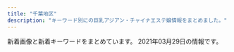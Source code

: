 ```yaml
---
title: "千葉地区"
description: "キーワード別にの巨乳アジアン・チャイナエステ嬢情報をまとめました。"
---
```


新着画像と新着キーワードをまとめています。
2021年03月29日の情報です。

<DmmAffiliateIns />
<KeywordTable
  shops={
    [
    {
        "keywords": {
            "86": 18,
            "88": 18,
            "90": 9,
            "87": 9,
            "85": 9,
            "84": 9
        },
        "img_links": [
            "https://inage-mensesthe.com/staff/aika-s1.jpg",
            "https://inage-mensesthe.com/staff/aika-l1.jpg",
            "https://inage-mensesthe.com/staff/sora-l1.jpg",
            "https://inage-mensesthe.com/massage/2020/12/18/momoka-s1.jpg",
            "https://inage-mensesthe.com/images/esthe3.jpg",
            "https://inage-mensesthe.com/staff/coco-l3.jpg",
            "https://inage-mensesthe.com/staff/aika-top.jpg",
            "https://inage-mensesthe.com/images/clear.png",
            "https://inage-mensesthe.com/staff/mai-l2.jpg",
            "https://inage-mensesthe.com/staff/coco-s3.jpg",
            "https://inage-mensesthe.com/staff/mai-s3.jpg",
            "https://inage-mensesthe.com/staff/nana-s1.jpg",
            "https://inage-mensesthe.com/staff/momoka-top.jpg",
            "https://inage-mensesthe.com/icon/line.png",
            "https://inage-mensesthe.com/massage/2021/01/28/nana-s1.jpg",
            "https://inage-mensesthe.com/staff/coco-l1.jpg",
            "https://inage-mensesthe.com/staff/satomi-s3.jpg",
            "https://inage-mensesthe.com/staff/momoka-s1.jpg",
            "https://inage-mensesthe.com/icon/facebook.png",
            "https://inage-mensesthe.com/footer/footer-staff.png",
            "https://inage-mensesthe.com/staff/sora-s1.jpg",
            "https://inage-mensesthe.com/room/room-l3.jpg",
            "https://inage-mensesthe.com/staff/mai-top.jpg",
            "https://inage-mensesthe.com/staff/sachi-s2.jpg",
            "https://inage-mensesthe.com/staff/satomi-s2.jpg",
            "https://inage-mensesthe.com/staff/coco-l2.jpg",
            "https://inage-mensesthe.com/images/header3.png",
            "https://inage-mensesthe.com/staff/satomi-top.jpg",
            "https://inage-mensesthe.com/staff/mai-l3.jpg",
            "https://inage-mensesthe.com/staff/coco-s4.jpg",
            "https://inage-mensesthe.com/room/room-l2.jpg",
            "https://inage-mensesthe.com/footer/footer-line.png",
            "https://inage-mensesthe.com/staff/coco-l4.jpg",
            "https://inage-mensesthe.com/staff/sachi-top.jpg",
            "https://inage-mensesthe.com/staff/sachi-l1.jpg",
            "https://inage-mensesthe.com/staff/mai-l4.jpg",
            "https://inage-mensesthe.com/massage/2021/03/19/aika-s1.jpg",
            "https://inage-mensesthe.com/staff/nana-l1.jpg",
            "https://inage-mensesthe.com/staff/sachi-l3.jpg",
            "https://inage-mensesthe.com/staff/sachi-s1.jpg",
            "https://inage-mensesthe.com/room/room-l4.jpg",
            "https://inage-mensesthe.com/staff/sachi-l4.jpg",
            "https://inage-mensesthe.com/staff/satomi-l2.jpg",
            "https://inage-mensesthe.com/staff/mai-l1.jpg",
            "https://inage-mensesthe.com/staff/coco-s1.jpg",
            "https://inage-mensesthe.com/images/main-sp.jpg",
            "https://inage-mensesthe.com/staff/momoka-l1.jpg",
            "https://inage-mensesthe.com/staff/sachi-s4.jpg",
            "https://inage-mensesthe.com/staff/mai-s1.jpg",
            "https://inage-mensesthe.com/images/main1.jpg",
            "https://inage-mensesthe.com/staff/satomi-s1.jpg",
            "https://inage-mensesthe.com/images/esthe1.jpg",
            "https://inage-mensesthe.com/staff/coco-top.jpg",
            "https://inage-mensesthe.com/footer/footer-tel.png",
            "https://inage-mensesthe.com/massage/2021/02/11/sora-s1.jpg",
            "https://inage-mensesthe.com/staff/sora-top.jpg",
            "https://inage-mensesthe.com/massage/2021/01/25/emi-s1.jpg",
            "https://inage-mensesthe.com/staff/satomi-l3.jpg",
            "https://inage-mensesthe.com/staff/satomi-l1.jpg",
            "https://inage-mensesthe.com/icon/yelp.png",
            "https://inage-mensesthe.com/staff/coco-s2.jpg",
            "https://inage-mensesthe.com/staff/mai-s4.jpg",
            "https://inage-mensesthe.com/images/esthe2.jpg",
            "https://inage-mensesthe.com/room/room-l1.jpg",
            "https://inage-mensesthe.com/icon/twitter.png",
            "https://inage-mensesthe.com/staff/nana-top.jpg",
            "https://inage-mensesthe.com/images/qrcode.png",
            "https://inage-mensesthe.com/staff/sachi-l2.jpg",
            "https://inage-mensesthe.com/images/esthe4.jpg",
            "https://inage-mensesthe.com/staff/mai-s2.jpg",
            "https://inage-mensesthe.com/staff/sachi-s3.jpg"
        ],
        "name": "Sherry",
        "station": "JR\u7a32\u6bdb\u99c5\u6771\u53e3",
        "url": "https://inage-mensesthe.com/"
    },
    {
        "name": "\u7a32\u6bdb \u7a76\u6975\u30e9\u30a6\u30a1\u30fc\u30ba",
        "url": "http://suijyonohana.oks.bz/",
        "keywords": {},
        "img_links": [],
        "station": "JR\u7a32\u6bdb\u99c5\u897f\u53e3"
    },
    {
        "station": "\u52dd\u7530\u53f0\u99c5\u5357\u53e3",
        "img_links": [
            "http://www.relax-leo.com/index4.jpg",
            "http://www.relax-leo.com/i/img/operation/img_service_03.png",
            "http://www.relax-leo.com/thumbnails/019.jpg",
            "http://www.relax-leo.com/thumbnails/015.jpg",
            "http://www.relax-leo.com/files/019.jpg",
            "http://www.relax-leo.com/img/material/frames.png",
            "http://www.relax-leo.com/thumbnails/009.jpg",
            "http://www.relax-leo.com/img/material/p3_ct1.png",
            "http://www.relax-leo.com/files/018-02.jpg",
            "http://www.relax-leo.com/img/material/top_pickback.png",
            "http://www.relax-leo.com/thumbnails/023.jpg",
            "http://www.relax-leo.com/i/img/operation/img_service_02.png",
            "http://www.relax-leo.com/img/material/age.png",
            "http://www.relax-leo.com/files/021-02.jpg",
            "http://www.relax-leo.com/img/material/p2_ct1.png",
            "http://www.relax-leo.com/files/009-02.jpg",
            "http://www.relax-leo.com/files/021-03.jpg",
            "http://www.relax-leo.com/thumbnails/021.jpg",
            "http://www.relax-leo.com/files/018-03.jpg",
            "http://www.relax-leo.com/img/material/top_t2.png",
            "http://www.relax-leo.com/files/022-02.jpg",
            "http://www.relax-leo.com/img/material/top_t3.png",
            "http://www.relax-leo.com/files/010.jpg",
            "http://www.relax-leo.com/img/material/p7_ct1.png",
            "http://www.relax-leo.com/files/019-02.jpg",
            "http://www.relax-leo.com/thumbnails/010.jpg",
            "http://www.relax-leo.com/files/023.jpg",
            "http://www.relax-leo.com/files/015-02.jpg",
            "http://www.relax-leo.com/img/material/p5_ct1.png",
            "http://www.relax-leo.com/img/material/top_t1.png",
            "http://www.relax-leo.com/files/010-02.jpg",
            "http://www.relax-leo.com/img/material/top_t4.png",
            "http://www.relax-leo.com/files/019-03.jpg",
            "http://www.relax-leo.com/files/008.jpg",
            "http://www.relax-leo.com/files/023-03.jpg",
            "http://www.relax-leo.com/i/img/operation/img_service_04.png",
            "http://www.relax-leo.com/img/material/top_t5.png",
            "http://www.relax-leo.com/img/top/img_service_02.png",
            "http://www.relax-leo.com/files/008-03.jpg",
            "http://www.relax-leo.com/img/material/camp20201027.jpg",
            "http://www.relax-leo.com/img/material/gm3_rollout.png",
            "http://www.relax-leo.com/img/top/img_service_01.png",
            "http://www.relax-leo.com/files/023-02.jpg",
            "http://www.relax-leo.com/files/022-03.jpg",
            "http://www.relax-leo.com/thumbnails/018.jpg",
            "http://www.relax-leo.com/files/008-02.jpg",
            "http://www.relax-leo.com/i/img/operation/img_service_01.png",
            "http://www.relax-leo.com/files/011-03.jpg",
            "http://www.relax-leo.com/thumbnails/022.jpg",
            "http://www.relax-leo.com/img/material/gm5_rollout.png",
            "http://www.relax-leo.com/img/top/img_service_04.png",
            "http://www.relax-leo.com/files/021.jpg",
            "http://www.relax-leo.com/img/material/p4_ct1.png",
            "http://www.relax-leo.com/files/011.jpg",
            "http://www.relax-leo.com/img/material/gm2_rollout.png",
            "http://www.relax-leo.com/thumbnails/008.jpg",
            "http://www.relax-leo.com/img/top/img_service_03.png",
            "http://www.relax-leo.com/thumbnails/011.jpg",
            "http://www.relax-leo.com/files/015-03.jpg",
            "http://www.relax-leo.com/img/material/gm1_rollout.png",
            "http://www.relax-leo.com/files/022.jpg",
            "http://www.relax-leo.com/img/material/gm4_rollout.png",
            "http://www.relax-leo.com/img/material/p3_ct2.png",
            "http://www.relax-leo.com/img/material/backlistbtn.png",
            "http://www.relax-leo.com/files/009.jpg",
            "http://www.relax-leo.com/img/material/gm6_rollout.png",
            "http://www.relax-leo.com/files/018.jpg",
            "http://www.relax-leo.com/files/009-03.jpg",
            "http://www.relax-leo.com/files/011-02.jpg",
            "http://www.relax-leo.com/img/material/att.png",
            "http://www.relax-leo.com/img/material/frameback.png",
            "http://www.relax-leo.com/files/015.jpg",
            "http://www.relax-leo.com/files/010-03.jpg"
        ],
        "url": "http://www.relax-leo.com/",
        "name": "Leo",
        "keywords": {
            "85": 24,
            "86": 12,
            "C": 13
        }
    },
    {
        "img_links": [
            "http://www.es-goi.click/images/2.jpg",
            "http://www.es-goi.click/images/sys2.jpg",
            "http://www.es-goi.click/images/1.jpg",
            "http://www.es-goi.click/images/info.jpg",
            "http://www.es-goi.click/images/tr.jpg",
            "http://www.es-goi.click/images/news.jpg",
            "http://www.es-goi.click/images/interior_t.jpg",
            "http://www.es-goi.click/images/int1.jpg",
            "http://www.es-goi.click/images/head.jpg",
            "http://www.es-goi.click/images/sys3.jpg",
            "http://www.es-goi.click/images/sys4.jpg",
            "http://www.es-goi.click/images/sys1.jpg",
            "http://www.es-goi.click/img/rika1.jpg",
            "http://www.es-goi.click/images/staff_t.jpg",
            "http://www.es-goi.click/images/3.jpg",
            "http://www.es-goi.click/images/int2.jpg",
            "http://www.es-goi.click/images/4.jpg",
            "http://www.es-goi.click/images/mobile.jpg",
            "http://www.es-goi.click/images/sys5.jpg",
            "http://www.es-goi.click/images/line.jpg",
            "http://www.es-goi.click/img/hana1.jpg",
            "http://www.es-goi.click/img/emi1.jpg",
            "http://www.es-goi.click/img/yuri1.jpg"
        ],
        "keywords": {},
        "url": "http://www.es-goi.click/",
        "station": "JR\u4e94\u4e95\u99c5\u6771\u53e3",
        "name": "\u9759\u5fc3\u5802\uff5e\u30bb\u30a4\u30b7\u30f3\u30c9\u30a6\uff5e"
    },
    {
        "img_links": [
            "http://cherry.estheya.com/css/staff/staff009-b.jpg",
            "http://cherry.estheya.com/css/staff/staff0009-c.jpg",
            "http://cherry.estheya.com/css/staff/staff07-c.jpg",
            "http://cherry.estheya.com/css/top003.jpg",
            "http://cherry.estheya.com/css/staff/staff11-b.jpg",
            "http://cherry.estheya.com/css/staff/staff00004-a.jpg",
            "http://cherry.estheya.com/css/staff/staff07-b.jpg",
            "http://cherry.estheya.com/css/staff/staff07-a.jpg",
            "http://cherry.estheya.com/css/nav/nav-00002.jpg",
            "http://cherry.estheya.com/css/nav/nav-0004.jpg",
            "http://cherry.estheya.com/css/cam-001.jpg",
            "http://cherry.estheya.com/css/staff/staff009-a.jpg",
            "http://cherry.estheya.com/css/nav/nav-0001.jpg",
            "http://cherry.estheya.com/css/head01.jpg",
            "http://cherry.estheya.com/css/tel.png",
            "http://cherry.estheya.com/css/staff/staff11-a.jpg",
            "http://cherry.estheya.com/css/nav/nav-0005.jpg",
            "http://cherry.estheya.com/css/staff/staff11-c.jpg",
            "http://cherry.estheya.com/css/staff/staff005-a.jpg",
            "http://cherry.estheya.com/css/nav/nav-00003.jpg",
            "http://cherry.estheya.com/css/nav/nav-006.jpg"
        ],
        "name": "\u30c1\u30a7\u30ea\u30fc",
        "station": "JR\u56db\u8857\u9053\u99c5\u5317\u53e3",
        "url": "http://cherry.estheya.com/",
        "keywords": {
            "D": 24,
            "E": 12,
            "92": 12,
            "C": 24,
            "91": 12,
            "86": 12,
            "G": 12,
            "90": 12,
            "88": 12
        }
    },
    {
        "name": "\u30b5\u30d5\u30a1\u30a4\u30a2",
        "img_links": [
            "http://chiba-sapphire.net/images/index-enter.png",
            "http://chiba-sapphire.net/staff/s-aya.jpg",
            "http://chiba-sapphire.net/staff/s-miyu.jpg",
            "http://chiba-sapphire.net/images/bar-staff.png",
            "http://chiba-sapphire.net/staff/s-yuki.jpg",
            "http://chiba-sapphire.net/staff/s-eri.jpg",
            "http://chiba-sapphire.net/images/side-twitter.png",
            "http://chiba-sapphire.net/images/copyright.png",
            "http://chiba-sapphire.net/staff/s-yuka.jpg",
            "http://chiba-sapphire.net/images/b-qr.png",
            "http://chiba-sapphire.net/images/c-top.png",
            "http://chiba-sapphire.net/staff/s-moe.jpg",
            "http://chiba-sapphire.net/images/b-taisaku.png",
            "http://chiba-sapphire.net/images/bar-interior.png",
            "http://chiba-sapphire.net/images/side-info.png",
            "http://chiba-sapphire.net/images/cam.png",
            "http://chiba-sapphire.net/images/c-interior.png",
            "http://chiba-sapphire.net/staff/s-risa.jpg",
            "http://chiba-sapphire.net/images/kazari.png",
            "http://chiba-sapphire.net/images/c-staff.png"
        ],
        "station": "\u5343\u8449\u4e2d\u592e\u99c5\u897f\u53e3",
        "keywords": {},
        "url": "http://chiba-sapphire.net/"
    },
    {
        "name": "\u3084\u3059\u3089\u304e",
        "station": "\u5343\u8449\u4e2d\u592e\u99c5\u6771\u53e3",
        "url": "http://yasuragi.jps.cm/",
        "keywords": {
            "86": 3,
            "D": 2,
            "C": 10,
            "E": 1
        },
        "img_links": [
            "http://yasuragi.jps.cm/images/top1.jpg",
            "http://yasuragi.jps.cm/images/news_dz.jpg",
            "http://yasuragi.jps.cm/images/mobile.jpg",
            "http://yasuragi.jps.cm/photos/sites/52/2019/07/2019071306262265.jpg",
            "http://yasuragi.jps.cm/images/top.jpg",
            "http://yasuragi.jps.cm/photos/sites/52/2020/12/2020121904260837.jpg",
            "http://yasuragi.jps.cm/photos/sites/52/2017/01/staff3.jpg",
            "http://yasuragi.jps.cm/images/top2.jpg",
            "http://yasuragi.jps.cm/images/room4.jpg",
            "http://yasuragi.jps.cm/photos/sites/52/2021/02/202102170516289.jpg",
            "http://yasuragi.jps.cm/images/news2.jpg",
            "http://yasuragi.jps.cm/images/r1.jpg",
            "http://yasuragi.jps.cm/images/staff1.jpg",
            "http://yasuragi.jps.cm/images/room3.jpg",
            "http://yasuragi.jps.cm/images/news.jpg",
            "http://yasuragi.jps.cm/images/room1.jpg",
            "http://yasuragi.jps.cm/images/room2.jpg",
            "http://yasuragi.jps.cm/photos/sites/52/2020/12/2020120108410335.jpg"
        ]
    },
    {
        "url": "http://www.with-you.xyz/",
        "station": "JR\u5343\u8449\u99c5\u6771\u53e3",
        "name": "with you",
        "img_links": [
            "http://www.with-you.xyz/Uploads/user/5aefb0beaf05c.jpg",
            "http://www.with-you.xyz/Uploads/News/6018e6a2e615d.jpg",
            "http://www.with-you.xyz/Uploads/News/60615e98e12fb.jpg",
            "http://www.with-you.xyz/Uploads/News/600f7262727f6.jpg",
            "http://www.with-you.xyz/Uploads/user/5aefb1192c299.jpg",
            "http://www.with-you.xyz/Public/Reception/picture/pick_staff6.jpg",
            "http://www.with-you.xyz/Uploads/user/5aefb0da5df20.jpg",
            "http://www.with-you.xyz/Uploads/user/5aefb12fd808d.jpg",
            "http://www.with-you.xyz/Uploads/News/6005270408196.jpg",
            "http://www.with-you.xyz/ueditor/php/upload/image/20180509/1525834473168892.png",
            "http://www.with-you.xyz/Uploads/News/6045c8ad0f0ea.jpg",
            "http://www.with-you.xyz/Uploads/News/604ef9c5646ef.jpg",
            "http://www.with-you.xyz/ueditor/php/upload/image/20180507/1525658576587164.png",
            "http://www.with-you.xyz/Public/Reception/picture/news.png",
            "http://www.with-you.xyz/Uploads/News/6058318102681.jpg",
            "http://www.with-you.xyz/Uploads/News/6029da8ea58af.jpg",
            "http://www.with-you.xyz/Uploads/News/6020f6f77b88e.jpg",
            "http://www.with-you.xyz/ueditor/php/upload/image/20180507/1525658571678747.png",
            "http://www.with-you.xyz/Uploads/News/60331355bced0.jpg",
            "http://www.with-you.xyz/Uploads/News/603c771dd0d06.jpg",
            "http://www.with-you.xyz/Public/Reception/picture/staff-bar.png",
            "http://www.with-you.xyz/ueditor/php/upload/image/20180508/1525743921831574.png",
            "http://www.with-you.xyz/ueditor/php/upload/image/20180508/1525743116677647.jpg"
        ],
        "keywords": {
            "\u4e73": 3
        }
    },
    {
        "url": "http://www.lovegame.iesjp.com/",
        "img_links": [
            "http://www.lovegame.iesjp.com/img/tel.png",
            "http://www.lovegame.iesjp.com/files/011-02.jpg",
            "http://www.lovegame.iesjp.com/files/025-02.jpg",
            "http://www.lovegame.iesjp.com/files/002.jpg",
            "http://www.lovegame.iesjp.com/img/goback.jpg",
            "http://www.lovegame.iesjp.com/img/pickup.jpg",
            "http://www.lovegame.iesjp.com/files/026.jpg",
            "http://www.lovegame.iesjp.com/files/046-02.jpg",
            "http://www.lovegame.iesjp.com/files/024-02.jpg",
            "http://www.lovegame.iesjp.com/files/041.jpg",
            "http://www.lovegame.iesjp.com/files/026-02.jpg",
            "http://www.lovegame.iesjp.com/files/029-02.jpg",
            "http://www.lovegame.iesjp.com/files/046.jpg",
            "http://www.lovegame.iesjp.com/files/025.jpg",
            "http://www.lovegame.iesjp.com/files/029.jpg",
            "http://www.lovegame.iesjp.com/img/btn_blog.png",
            "http://www.lovegame.iesjp.com/images/slider/2.jpg",
            "http://www.lovegame.iesjp.com/img/ttl_info.png",
            "http://www.lovegame.iesjp.com/files/040-02.jpg",
            "http://www.lovegame.iesjp.com/img/btn_side_mobile.jpg",
            "http://www.lovegame.iesjp.com/images/slider/1.jpg",
            "http://www.lovegame.iesjp.com/files/040.jpg",
            "http://www.lovegame.iesjp.com/files/041-02.jpg",
            "http://www.lovegame.iesjp.com/img/ttl_news.png",
            "http://www.lovegame.iesjp.com/files/024.jpg",
            "http://www.lovegame.iesjp.com/images/slider/3.jpg",
            "http://www.lovegame.iesjp.com/files/011.jpg",
            "http://www.lovegame.iesjp.com/files/002-02.jpg"
        ],
        "keywords": {
            "86": 6,
            "D": 14,
            "87": 8,
            "84": 2,
            "C": 20,
            "85": 2
        },
        "name": "\u30e9\u30d6\u30b2\u30fc\u30e0",
        "station": "JR\u7a32\u6bdb\u99c5\u6771\u53e3"
    },
    {
        "name": "\u6843\u9999",
        "keywords": {
            "82": 1,
            "E": 9,
            "87": 6,
            "86": 3,
            "92": 1,
            "G": 1,
            "F": 5,
            "85": 3,
            "D": 10,
            "C": 2,
            "90": 2,
            "83": 2,
            "89": 2,
            "88": 6,
            "84": 1
        },
        "url": "http://momoka.iest.info/",
        "img_links": [
            "http://momoka.iest.info/images/tit_link.png",
            "http://momoka.iest.info/images/link_nav01.jpg",
            "http://momoka.iest.info/photos/sites/11/2020/09/2020092918164546.jpg",
            "http://momoka.iest.info/photos/sites/11/2019/12/2019120410554229.jpg",
            "http://momoka.iest.info/photos/sites/11/2021/02/2021022610281385.jpg",
            "http://momoka.iest.info/photos/sites/11/2019/11/2019112219364120.jpg",
            "http://momoka.iest.info/photos/sites/11/2021/01/202101081554510.jpg",
            "http://momoka.iest.info/photos/sites/11/2020/08/202008311113307.jpg",
            "http://momoka.iest.info/photos/sites/11/2020/02/2020020411095362.jpg",
            "http://momoka.iest.info/images/link_nav04.jpg",
            "http://momoka.iest.info/images/staff02.png",
            "http://momoka.iest.info/photos/sites/11/2020/10/2020100816592987.jpg",
            "http://momoka.iest.info/photos/sites/11/2020/12/2020121016111969.jpg",
            "http://momoka.iest.info/photos/sites/11/2021/03/2021032715032815.jpg",
            "http://momoka.iest.info/images/link_nav02.jpg",
            "http://momoka.iest.info/photos/sites/11/2020/12/2020121613490552.jpg",
            "http://momoka.iest.info/images/end.png",
            "http://momoka.iest.info/images/tit_staff1.png",
            "http://momoka.iest.info/photos/sites/11/2019/12/2019121918430664.jpg",
            "http://momoka.iest.info/images/link_nav05.jpg",
            "http://momoka.iest.info/images/link_nav03.jpg",
            "http://momoka.iest.info/photos/sites/11/2019/11/2019112219364120-e1578143326907.jpg",
            "http://momoka.iest.info/photos/sites/11/2020/01/2020010615504056.jpg",
            "http://momoka.iest.info/photos/sites/11/2020/08/2020081513232423.jpg",
            "http://momoka.iest.info/images/tit_new.png",
            "http://momoka.iest.info/images/side_mobile.jpg",
            "http://momoka.iest.info/photos/sites/11/2020/01/202001061550092.jpg",
            "http://momoka.iest.info/photos/sites/11/2020/07/2020073110302456-e1600047741736.jpg",
            "http://momoka.iest.info/photos/sites/11/2020/02/2020021711434572.jpg",
            "http://momoka.iest.info/images/tit_pick.png",
            "http://momoka.iest.info/photos/sites/11/2021/01/2021012512211971.jpg",
            "http://momoka.iest.info/images/top.png",
            "http://momoka.iest.info/photos/sites/11/2020/07/2020073110302456.jpg",
            "http://momoka.iest.info/photos/sites/11/2020/08/2020082910563494.jpg",
            "http://momoka.iest.info/photos/sites/11/2020/08/2020081513255337.jpg",
            "http://momoka.iest.info/photos/sites/11/2021/02/2021021911090965.jpg",
            "http://momoka.iest.info/photos/sites/11/2020/11/2020110419453954.jpg",
            "http://momoka.iest.info/photos/sites/11/2019/12/2019120814110783.jpg",
            "http://momoka.iest.info/images/sp_top.png",
            "http://momoka.iest.info/photos/sites/11/2019/12/2019120814110696.jpg",
            "http://momoka.iest.info/images/side_tel.jpg",
            "http://momoka.iest.info/images/staff01.png",
            "http://momoka.iest.info/photos/sites/11/2020/08/2020082910563494-e1599359041381.jpg",
            "http://momoka.iest.info/photos/sites/11/2020/02/2020021019034043.jpg",
            "http://momoka.iest.info/images/link_nav06.jpg"
        ],
        "station": "JR\u6d25\u7530\u6cbc\u99c5\u5317\u53e3"
    },
    {
        "img_links": [
            "https://eve.iest.info/photos/sites/86/2021/02/2021021805312762.jpg",
            "https://eve.iest.info/photos/sites/86/2020/12/2020120704342315.jpg",
            "https://eve.iest.info/images/mobile.jpg",
            "https://eve.iest.info/photos/sites/86/2020/12/2020121105320296.jpg",
            "https://eve.iest.info/photos/sites/86/2020/12/2020120704342237.jpg",
            "https://eve.iest.info/images/s_staff.jpg",
            "https://eve.iest.info/images/top.jpg",
            "https://eve.iest.info/images/s_news.jpg",
            "https://eve.iest.info/photos/sites/86/2020/12/202012070434226.jpg",
            "https://eve.iest.info/photos/sites/86/2020/12/2020120704342160.jpg"
        ],
        "url": "https://eve.iest.info/",
        "station": "\u4eac\u6210\u5343\u8449\u4e2d\u592e\u99c5\u897f\u53e3",
        "keywords": {
            "E": 1,
            "87": 1,
            "85": 2,
            "D": 4,
            "86": 2
        },
        "name": "\u30a4\u30d6"
    },
    {
        "img_links": [
            "http://rosabella.red/_src/53575246/3361616039248_.pic.jpg",
            "http://rosabella.red/_src/51699434/wechatimg24_20210111165414829.jpg",
            "http://rosabella.red/_src/50390318/wechatimg1084.jpg",
            "http://rosabella.red/_src/40198217/s_face.jpg",
            "http://rosabella.red/_src/40198015/download.jpg",
            "http://rosabella.red/_src/53868767/wechatimg1084.jpg",
            "http://rosabella.red/_src/40198080/s_face.jpg",
            "http://rosabella.red/_src/40198023/download-4.jpg",
            "http://rosabella.red/_src/54543224/wechatimg568.jpg",
            "http://rosabella.red/_src/53868762/wechatimg1084.jpg",
            "http://rosabella.red/_src/40198143/s_staff01.jpg",
            "http://rosabella.red/_src/40198591/wechatimg343.jpg",
            "http://rosabella.red/_src/40198590/wechatimg343.jpg",
            "http://rosabella.red/_src/54543221/wechatimg568.jpg",
            "http://rosabella.red/_src/51699441/wechatimg24_20210111165414829.jpg",
            "http://rosabella.red/_src/40198073/s_pick.jpg",
            "http://rosabella.red/_src/51699442/wechatimg24_20210111165414829.jpg",
            "http://rosabella.red/_src/49759165/wechatimg343.jpg",
            "http://rosabella.red/_src/40198165/s_info.jpg",
            "http://rosabella.red/_src/44488629/cam-1.jpg",
            "http://rosabella.red/_src/54543219/wechatimg568.jpg",
            "http://rosabella.red/_src/52706195/wechatimg206.jpg",
            "http://rosabella.red/_src/52706193/wechatimg206.jpg",
            "http://rosabella.red/_src/40198021/download-3.jpg",
            "http://rosabella.red/_src/40198298/wechatimg343.jpg",
            "http://rosabella.red/_src/40198090/s_info.jpg",
            "http://rosabella.red/_src/40198045/s_face.jpg",
            "http://rosabella.red/_src/40198186/s_pick.jpg",
            "http://rosabella.red/_src/40198223/wx00020615-171913%402x.png",
            "http://rosabella.red/_src/53868760/wechatimg1084.jpg",
            "http://rosabella.red/_src/40198017/download-1.jpg",
            "http://rosabella.red/_src/40198220/s_info.jpg",
            "http://rosabella.red/_src/53575320/3361616039248_.pic.jpg",
            "http://rosabella.red/_src/40198189/s_face.jpg",
            "http://rosabella.red/_src/51699415/wechatimg24_20210111165414829.jpg",
            "http://rosabella.red/_src/54543228/wechatimg568.jpg",
            "http://rosabella.red/_src/50390320/wechatimg1084.jpg",
            "http://rosabella.red/_src/54543242/wechatimg568.jpg",
            "http://rosabella.red/_src/40198588/wechatimg343.jpg",
            "http://rosabella.red/_src/40198168/wx00020615-171913%402x.png",
            "http://rosabella.red/_src/54543244/wechatimg568.jpg",
            "http://rosabella.red/_src/51699437/wechatimg24_20210111165414829.jpg",
            "http://rosabella.red/_src/40198214/s_pick.jpg",
            "http://rosabella.red/_src/53575326/3361616039248_.pic.jpg",
            "http://rosabella.red/_src/54543243/wechatimg568.jpg",
            "http://rosabella.red/_src/52706194/wechatimg206.jpg",
            "http://rosabella.red/_src/40198093/wx00020615-171913%402x.png",
            "http://rosabella.red/_src/52706170/wechatimg206.jpg",
            "http://rosabella.red/_src/40198029/s_pick.jpg",
            "http://rosabella.red/_src/50390306/wechatimg1084.jpg",
            "http://rosabella.red/_src/40198195/wx00020615-171913%402x.png",
            "http://rosabella.red/_src/40198065/wx00020615-171913%402x.png",
            "http://rosabella.red/_src/40198192/s_info.jpg",
            "http://rosabella.red/_src/52706514/wechatimg206.jpg",
            "http://rosabella.red/_src/50390319/wechatimg1084.jpg",
            "http://rosabella.red/_src/53575325/3361616039248_.pic.jpg",
            "http://rosabella.red/_src/40198062/s_info.jpg",
            "http://rosabella.red/_src/40198162/s_face.jpg",
            "http://rosabella.red/_src/53575335/3361616039248_.pic.jpg",
            "http://rosabella.red/_src/40198014/sign.png",
            "http://rosabella.red/_src/40198159/s_pick.jpg",
            "http://rosabella.red/_src/53575336/3361616039248_.pic.jpg",
            "http://rosabella.red/_src/52706085/wechatimg206.jpg",
            "http://rosabella.red/_src/53575334/3361616039248_.pic.jpg",
            "http://rosabella.red/_src/40198019/download-2.jpg",
            "http://rosabella.red/_src/40198025/download-5.jpg",
            "http://rosabella.red/_src/51699440/wechatimg24_20210111165414829.jpg",
            "http://rosabella.red/_src/52706495/wechatimg206.jpg"
        ],
        "name": "\u9e97\u3046\u3089\u3089",
        "url": "http://rosabella.red/",
        "station": "JR\u7a32\u6bdb\u99c5\u6771\u53e3",
        "keywords": {
            "F": 1,
            "88": 1
        }
    },
    {
        "station": "\u516b\u5343\u4ee3\u53f0\u99c5\u6771\u53e3",
        "name": "Honey Baby \uff5e\u30cf\u30cb\u30fc\u30d9\u30d3\u30fc\uff5e",
        "url": "http://www.fairy.esjoho.com/",
        "keywords": {
            "C": 4,
            "86": 12,
            "87": 8,
            "85": 4,
            "D": 20
        },
        "img_links": [
            "http://www.fairy.esjoho.com/files/011-02.jpg",
            "http://www.fairy.esjoho.com/files/006-03.jpg",
            "http://www.fairy.esjoho.com/files/011-03.jpg",
            "http://www.fairy.esjoho.com/files/006.jpg",
            "http://www.fairy.esjoho.com/files/013.jpg",
            "http://www.fairy.esjoho.com/files/009-03.jpg",
            "http://www.fairy.esjoho.com/images/icon_tel.png",
            "http://www.fairy.esjoho.com/files/006-02.jpg",
            "http://www.fairy.esjoho.com/files/013-02.jpg",
            "http://www.fairy.esjoho.com/common/images/photo02.jpg",
            "http://www.fairy.esjoho.com/common/images/photo03.jpg",
            "http://www.fairy.esjoho.com/files/011.jpg",
            "http://www.fairy.esjoho.com/files/009.jpg",
            "http://www.fairy.esjoho.com/common/images/photo01.jpg",
            "http://www.fairy.esjoho.com/files/001.jpg",
            "http://www.fairy.esjoho.com/files/001-02.jpg",
            "http://www.fairy.esjoho.com/images/mainImg_sub.jpg",
            "http://www.fairy.esjoho.com/files/021-03.jpg",
            "http://www.fairy.esjoho.com/images/btn2.png",
            "http://www.fairy.esjoho.com/files/021.jpg",
            "http://www.fairy.esjoho.com/images/icon_info.png",
            "http://www.fairy.esjoho.com/files/009-02.jpg",
            "http://www.fairy.esjoho.com/images/icon_staff.png",
            "http://www.fairy.esjoho.com/files/013-03.jpg",
            "http://www.fairy.esjoho.com/files/021-02.jpg",
            "http://www.fairy.esjoho.com/images/icon_top.png",
            "http://www.fairy.esjoho.com/files/001-03.jpg",
            "http://www.fairy.esjoho.com/images/korona.jpg"
        ]
    },
    {
        "keywords": {},
        "name": "\u60a0\u60a0",
        "url": "http://sweety-est.com/",
        "station": "JR\u5e55\u5f35\u99c5\u5317\u53e3",
        "img_links": []
    },
    {
        "url": "http://massage-aroma.blue/",
        "name": "For You",
        "img_links": [
            "http://massage-aroma.blue/images/cg03.jpg",
            "http://massage-aroma.blue/images/cg01a.jpg",
            "http://massage-aroma.blue/images/nav-005.png",
            "http://massage-aroma.blue/images/cg02.jpg",
            "http://massage-aroma.blue/images/cg021.jpg",
            "http://massage-aroma.blue/images/cg05a.jpg",
            "http://massage-aroma.blue/images/nav-002.png",
            "http://massage-aroma.blue/images/cg022.jpg",
            "http://massage-aroma.blue/images/cg06.jpg",
            "http://massage-aroma.blue/images/nav-003.png",
            "http://massage-aroma.blue/images/nav-006.png",
            "http://massage-aroma.blue/images/cg07a.jpg",
            "http://massage-aroma.blue/images/top001.png",
            "http://massage-aroma.blue/images/tel.png",
            "http://massage-aroma.blue/images/no.png",
            "http://massage-aroma.blue/images/nav-001.png",
            "http://massage-aroma.blue/images/nav-004.png"
        ],
        "station": "JR\u7a32\u6bdb\u99c5\u6771\u53e3",
        "keywords": {
            "86": 6,
            "D": 6
        }
    },
    {
        "img_links": [
            "http://nymphe-est.net/img/eve.jpg",
            "http://nymphe-est.net/img/sta2.jpg",
            "http://nymphe-est.net/img/sta7.jpg",
            "http://nymphe-est.net/img/top.jpg",
            "http://nymphe-est.net/img/st2.jpg",
            "http://nymphe-est.net/img/st1.jpg",
            "http://nymphe-est.net/img/st7.jpg",
            "http://nymphe-est.net/img/sta1.jpg",
            "http://nymphe-est.net/img/st6.jpg",
            "http://nymphe-est.net/img/fla.jpg",
            "http://nymphe-est.net/img/no.png",
            "http://nymphe-est.net/img/sta6.jpg",
            "http://nymphe-est.net/img/r1.jpg"
        ],
        "keywords": {
            "86": 9,
            "D": 4
        },
        "url": "http://nymphe-est.net/",
        "name": "\u30af\u30ed\u30fc\u30d0\u30fc",
        "station": "\u4eac\u6210\u81fc\u4e95\u99c5\u5357\u53e3"
    },
    {
        "url": "http://xn--eckl8am7c7ipdtg.pw/",
        "keywords": {
            "E": 1,
            "D": 5,
            "86": 6
        },
        "name": "\u60a0\u3005",
        "station": "JR\u5e55\u5f35\u672c\u90f7\u99c5\u5357\u53e3",
        "img_links": [
            "http://xn--eckl8am7c7ipdtg.pw/images/nav-003.png",
            "http://xn--eckl8am7c7ipdtg.pw/images/cg02.jpg",
            "http://xn--eckl8am7c7ipdtg.pw/images/nav-004.png",
            "http://xn--eckl8am7c7ipdtg.pw/images/nav-005.png",
            "http://xn--eckl8am7c7ipdtg.pw/images/cg01.jpg",
            "http://xn--eckl8am7c7ipdtg.pw/images/nav-001.png",
            "http://xn--eckl8am7c7ipdtg.pw/images/cg06.jpg",
            "http://xn--eckl8am7c7ipdtg.pw/images/tel.png",
            "http://xn--eckl8am7c7ipdtg.pw/images/nav-002.png",
            "http://xn--eckl8am7c7ipdtg.pw/images/nav-006.png",
            "http://xn--eckl8am7c7ipdtg.pw/images/cg05.jpg",
            "http://xn--eckl8am7c7ipdtg.pw/images/no.png",
            "http://xn--eckl8am7c7ipdtg.pw/images/cg041.jpg",
            "http://xn--eckl8am7c7ipdtg.pw/images/top001.png",
            "http://xn--eckl8am7c7ipdtg.pw/images/cg03.jpg",
            "http://xn--eckl8am7c7ipdtg.pw/images/cg04.jpg"
        ]
    },
    {
        "station": "JR\u6d25\u7530\u6cbc\u99c5\u5317\u53e3",
        "img_links": [],
        "name": "\u5929\u4f7f\u306e\u68ee",
        "url": "https://tenshinomori.xyz.mn/",
        "keywords": {}
    },
    {
        "name": "\u697d\u30fb\u3089\u304f",
        "keywords": {},
        "url": "http://hosigo.jpn.cm/",
        "station": "\u52dd\u7530\u53f0\u99c5\u5357\u53e3",
        "img_links": []
    },
    {
        "url": "https://yumesato.relaxjp.com/",
        "station": "JR\u56db\u8857\u9053\u99c5\u5317\u53e3",
        "keywords": {
            "89": 1,
            "E": 4,
            "93": 1,
            "86": 6,
            "G": 1,
            "C": 1,
            "D": 2
        },
        "name": "\u5922\u91cc \uff5e\u3086\u3081\u3055\u3068\uff5e",
        "img_links": [
            "https://yumesato.relaxjp.com/css/staff/staff05.png",
            "https://yumesato.relaxjp.com/css/staff/staff01.png",
            "https://yumesato.relaxjp.com/css/staff/staff02-a.png",
            "https://yumesato.relaxjp.com/css/nav/nav-006.png",
            "https://yumesato.relaxjp.com/css/nav/nav-003.png",
            "https://yumesato.relaxjp.com/css/nav/nav-004.png",
            "https://yumesato.relaxjp.com/css/staff/staff03-a.png",
            "https://yumesato.relaxjp.com/css/staff/staff03.png",
            "https://yumesato.relaxjp.com/css/staff/staff07-a.png",
            "https://yumesato.relaxjp.com/css/nav/nav-001.png",
            "https://yumesato.relaxjp.com/css/staff/staff01-a.png",
            "https://yumesato.relaxjp.com/css/staff/staff004-a.png",
            "https://yumesato.relaxjp.com/css/staff/staff02.png",
            "https://yumesato.relaxjp.com/css/staff/staff08.png",
            "https://yumesato.relaxjp.com/css/staff/staff06-a.png",
            "https://yumesato.relaxjp.com/css/top02.png",
            "https://yumesato.relaxjp.com/css/staff/staff07.png",
            "https://yumesato.relaxjp.com/css/staff/staff05-a.png",
            "https://yumesato.relaxjp.com/css/nav/nav-005.png",
            "https://yumesato.relaxjp.com/css/staff/staff06.png",
            "https://yumesato.relaxjp.com/css/tel.png",
            "https://yumesato.relaxjp.com/css/top01.png",
            "https://yumesato.relaxjp.com/css/staff/staff08-a.png",
            "https://yumesato.relaxjp.com/css/nav/nav-002.png",
            "https://yumesato.relaxjp.com/css/staff/staff004.png"
        ]
    },
    {
        "station": "JR\u5e55\u5f35\u672c\u90f7\u99c5\u6771\u53e3",
        "name": "\u7d2b\u82d1",
        "keywords": {},
        "url": "http://milkiyway.xyz/",
        "img_links": []
    },
    {
        "img_links": [
            "http://flower-esthe.net/img/st1.jpg",
            "http://flower-esthe.net/img/st4.jpg",
            "http://flower-esthe.net/img/st3.jpg",
            "http://flower-esthe.net/img/st8.jpg",
            "http://flower-esthe.net/img/t6.jpg",
            "http://flower-esthe.net/img/t1.jpg",
            "http://flower-esthe.net/img/noo.png",
            "http://flower-esthe.net/img/f1.jpg",
            "http://flower-esthe.net/img/stt1.jpg",
            "http://flower-esthe.net/img/st2.jpg",
            "http://flower-esthe.net/img/t3.jpg",
            "http://flower-esthe.net/img/r4.jpg",
            "http://flower-esthe.net/img/stt3.jpg",
            "http://flower-esthe.net/img/sm.jpg",
            "http://flower-esthe.net/img/top1.jpg",
            "http://flower-esthe.net/img/r3.jpg",
            "http://flower-esthe.net/img/t2.jpg",
            "http://flower-esthe.net/img/st6.jpg",
            "http://flower-esthe.net/img/no.png",
            "http://flower-esthe.net/img/t4.jpg",
            "http://flower-esthe.net/img/nosta.jpg",
            "http://flower-esthe.net/img/r2.jpg",
            "http://flower-esthe.net/img/st7.jpg",
            "http://flower-esthe.net/img/t5.jpg",
            "http://flower-esthe.net/img/r1.jpg"
        ],
        "station": "\u516b\u5343\u4ee3\u53f0\u99c5\u897f\u53e3",
        "url": "http://flower-esthe.net/",
        "keywords": {
            "88": 1,
            "C": 1,
            "E": 2,
            "87": 1,
            "D": 2,
            "86": 3
        },
        "name": "\u30b7\u30fc\u30af\u30ec\u30c3\u30c8\u30c7\u30fc\u30c8"
    },
    {
        "url": "http://yuraku.xyz/",
        "station": "\u5343\u8449\u4e2d\u592e\u99c5\u6771\u53e3",
        "name": "\u60a0\u697d",
        "img_links": [
            "http://yuraku.xyz/_src/20882128/img_2891.jpg",
            "http://yuraku.xyz/_src/18967465/_dsf3386.jpg",
            "http://yuraku.xyz/_src/18967520/_dsf3394.jpg",
            "http://yuraku.xyz/_src/18967518/_dsf3386.jpg",
            "http://yuraku.xyz/_src/18967495/img20170725223357156708.png",
            "http://yuraku.xyz/_src/51453457/wechatimg458.jpg",
            "http://yuraku.xyz/_src/18967446/img_2990.jpg",
            "http://yuraku.xyz/_src/18967522/img20170726235401893025.png",
            "http://yuraku.xyz/_src/18967510/img20170726235401893025.png",
            "http://yuraku.xyz/_src/18967454/3.png",
            "http://yuraku.xyz/_src/20882127/img_3017.jpg",
            "http://yuraku.xyz/_src/18967484/img20170725142644542149.png",
            "http://yuraku.xyz/_src/18967448/cam.jpg",
            "http://yuraku.xyz/_src/18967527/sign.png",
            "http://yuraku.xyz/_src/18967497/sign.png",
            "http://yuraku.xyz/_src/18967447/_x1m6343.jpg",
            "http://yuraku.xyz/_src/18967452/2.png",
            "http://yuraku.xyz/_src/18967463/_dsf3390.jpg",
            "http://yuraku.xyz/_src/18967458/1.png",
            "http://yuraku.xyz/_src/18967516/_dsf3390.jpg",
            "http://yuraku.xyz/_src/18967466/img20170725121742291421.png",
            "http://yuraku.xyz/_src/18967456/4.png",
            "http://yuraku.xyz/_src/36849610/wechatimg195.jpg",
            "http://yuraku.xyz/_src/18967526/sign.png",
            "http://yuraku.xyz/_src/18967514/_dsf3393.jpg",
            "http://yuraku.xyz/_src/35726664/cam.jpg",
            "http://yuraku.xyz/_src/18967502/img20170726111759249054.png",
            "http://yuraku.xyz/_src/18967479/sign-1.jpg",
            "http://yuraku.xyz/_src/53238401/wechatimg487.jpg",
            "http://yuraku.xyz/_src/18967450/top1.1.png",
            "http://yuraku.xyz/_src/18967486/sign-1.jpg",
            "http://yuraku.xyz/_src/36866010/wechatimg196.jpg",
            "http://yuraku.xyz/_src/18967469/news.png",
            "http://yuraku.xyz/_src/18967464/_dsf3394.jpg",
            "http://yuraku.xyz/_src/18967460/5.png"
        ],
        "keywords": {}
    },
    {
        "img_links": [
            "http://www.madonna.work/images/1.jpg",
            "http://www.madonna.work/images/tel.jpg",
            "http://www.madonna.work/images/interior_t.jpg",
            "http://www.madonna.work/images/staff_t.jpg",
            "http://www.madonna.work/images/ta.jpg",
            "http://www.madonna.work/images/news.jpg",
            "http://www.madonna.work/images/3.jpg",
            "http://www.madonna.work/images/rec1.jpg",
            "http://www.madonna.work/images/rec2.jpg",
            "http://www.madonna.work/images/head.jpg",
            "http://www.madonna.work/images/int2.jpg",
            "http://www.madonna.work/img/aya1.jpg",
            "http://www.madonna.work/img/sora1.jpg",
            "http://www.madonna.work/images/int1.jpg",
            "http://www.madonna.work/images/mobile.jpg",
            "http://www.madonna.work/images/ac2.jpg",
            "http://www.madonna.work/img/sasa1.jpg",
            "http://www.madonna.work/images/ac1.jpg",
            "http://www.madonna.work/images/2.jpg"
        ],
        "url": "http://www.madonna.work/",
        "keywords": {},
        "station": "\u516c\u6d25\u306e\u675c\u99c5",
        "name": "\u697d\u7652 \uff5e\u3089\u304f\u305b\u3093\uff5e"
    },
    {
        "img_links": [
            "http://foryou.este.work/index-1.htm.jpg",
            "http://foryou.este.work/unnamed.png",
            "http://foryou.este.work/index-2.htm.jpg",
            "http://foryou.este.work/sys1.png",
            "http://foryou.este.work/index-5.htm.jpg",
            "http://foryou.este.work/resize_1500-450.jpg",
            "http://foryou.este.work/index-11.htm.jpg",
            "http://foryou.este.work/resize_250.png",
            "http://foryou.este.work/re.jpg",
            "http://foryou.este.work/index-7.htm.jpg",
            "http://foryou.este.work/totop.png",
            "http://foryou.este.work/index-9.htm.jpg"
        ],
        "station": "\u6210\u7530\u99c5\u897f\u53e3",
        "keywords": {},
        "name": "For You \u30d5\u30a9\u30fc\u30e6\u30fc",
        "url": "http://foryou.este.work/"
    },
    {
        "name": "\u3055\u304f\u3089",
        "station": "JR\u6210\u7530\u99c5\u6771\u53e3",
        "url": "http://sakura-es.biz",
        "img_links": [
            "http://sakura-es.biz/images/mobile.jpg",
            "http://sakura-es.biz/images/r1.jpg",
            "http://sakura-es.biz/images/s02.jpg",
            "http://sakura-es.biz/images/top.png",
            "http://sakura-es.biz/images/s03.jpg",
            "http://sakura-es.biz/images/s08.jpg",
            "http://sakura-es.biz/images/bottom.jpg",
            "http://sakura-es.biz/images/staffr.jpg",
            "http://sakura-es.biz/images/r3.jpg"
        ],
        "keywords": {}
    },
    {
        "keywords": {
            "85": 6,
            "C": 14
        },
        "url": "http://peach-est.com/",
        "img_links": [
            "http://peach-est.com/room/r-3.jpg",
            "http://peach-est.com/img/index22.jpg",
            "http://peach-est.com/room/r-5.jpg",
            "http://peach-est.com/img/index_06.jpg",
            "http://peach-est.com/staff/mimi.jpg",
            "http://peach-est.com/staff/aki.jpg",
            "http://peach-est.com/img/st1-1.jpg",
            "http://peach-est.com/staff/risa.jpg",
            "http://peach-est.com/staff/mina.jpg",
            "http://peach-est.com/staff/yuna.jpg",
            "http://peach-est.com/staff/ayaka.jpg",
            "http://peach-est.com/staff/pic04.jpg",
            "http://peach-est.com/staff/yuyu.jpg",
            "http://peach-est.com/images/staff/staff-1-3.jpg",
            "http://peach-est.com/staff/nana.jpg",
            "http://peach-est.com/img/index_09.jpg",
            "http://peach-est.com/room/r-1.jpg",
            "http://peach-est.com/img/index_03.jpg",
            "http://peach-est.com/staff/moe.jpg",
            "http://peach-est.com/staff/rina.jpg",
            "http://peach-est.com/room/r-6.jpg"
        ],
        "name": "\u30d4\u30fc\u30c1",
        "station": "JR\u7a32\u6bdb\u99c5\u6771\u53e3"
    },
    {
        "station": "\u7fd2\u5fd7\u91ce\u99c5",
        "keywords": {
            "87": 1,
            "F": 1
        },
        "name": "\u7f8e\u512a",
        "url": "http://www.miyu-est.com/",
        "img_links": [
            "http://www.miyu-est.com/images/staff/nana.jpg",
            "http://www.miyu-est.com/images/s-2/2-4.jpg",
            "http://www.miyu-est.com/images/staff/jinmi.jpg",
            "http://www.miyu-est.com/images/r-4.jpg",
            "http://www.miyu-est.com/images/staff/s2.jpg",
            "http://www.miyu-est.com/images/s-3/3-4.jpg",
            "http://www.miyu-est.com/images/staff/miho.jpg",
            "http://www.miyu-est.com/images/staff/naomi.jpg",
            "http://www.miyu-est.com/images/r-3.jpg",
            "http://www.miyu-est.com/images/3.jpg",
            "http://www.miyu-est.com/images/newtit.jpg",
            "http://www.miyu-est.com/images/staff/harumi.jpg",
            "http://www.miyu-est.com/images/r-1.jpg",
            "http://www.miyu-est.com/images/r-6.jpg",
            "http://www.miyu-est.com/images/9.jpg",
            "http://www.miyu-est.com/images/mobile.png",
            "http://www.miyu-est.com/images/r-5.jpg",
            "http://www.miyu-est.com/images/r-2.jpg",
            "http://www.miyu-est.com/images/top.jpg",
            "http://www.miyu-est.com/images/staff/sora.jpg",
            "http://www.miyu-est.com/images/titestaff.png",
            "http://www.miyu-est.com/images/10.jpg"
        ]
    },
    {
        "keywords": {},
        "img_links": [
            "http://aroma-massage.tokyo/css/m-yejiao.jpg",
            "http://aroma-massage.tokyo/css/m-top-right03.jpg",
            "http://aroma-massage.tokyo/css/m-left.jpg",
            "http://aroma-massage.tokyo/css/m-top02.jpg",
            "http://aroma-massage.tokyo/css/m-right.jpg",
            "http://aroma-massage.tokyo/css/staff/staff09.png",
            "http://aroma-massage.tokyo/css/staff/staff01.png",
            "http://aroma-massage.tokyo/images/call.png",
            "http://aroma-massage.tokyo/css/staff/staff06.png",
            "http://aroma-massage.tokyo/css/top-left01.jpg",
            "http://aroma-massage.tokyo/css/staff/staff08.png",
            "http://aroma-massage.tokyo/css/staff/staff03.png",
            "http://aroma-massage.tokyo/css/m-top-right01.jpg",
            "http://aroma-massage.tokyo/css/m-top-right04.jpg",
            "http://aroma-massage.tokyo/css/staff/staff07.png",
            "http://aroma-massage.tokyo/css/m-head.jpg",
            "http://aroma-massage.tokyo/css/staff/staff05.png",
            "http://aroma-massage.tokyo/css/staff/staff12.png",
            "http://aroma-massage.tokyo/css/m-top-right02.jpg"
        ],
        "name": "\u7f8e\u3057\u3044\u30ec\u30c7\u30a3\u30fc",
        "url": "http://aroma-massage.tokyo/",
        "station": "JR\u7a32\u6bdb\u99c5\u6771\u53e3"
    },
    {
        "keywords": {},
        "name": "\u5eb7\u697d\u5712-KOURAKUEN-",
        "station": "JR\u4e94\u4e95\u99c5\u897f\u53e3",
        "url": "http://iyasi-time.com/",
        "img_links": [
            "http://iyasi-time.com/images/top/top_02.jpg",
            "http://iyasi-time.com/images/staff_image/staf_03a.jpg",
            "http://iyasi-time.com/images/top/top_01.jpg",
            "http://iyasi-time.com/images/top/top_05.jpg",
            "http://iyasi-time.com/images/home/top.jpg",
            "http://iyasi-time.com/images/top/top_03.jpg",
            "http://iyasi-time.com/images/top/top_04.jpg",
            "http://iyasi-time.com/images/top/top_06.jpg",
            "http://iyasi-time.com/images/top/top_08.png",
            "http://iyasi-time.com/images/page_top.png"
        ]
    },
    {
        "keywords": {
            "C": 30
        },
        "img_links": [
            "http://wureshii.tokyo/static/picture/tit-pick.png",
            "http://wureshii.tokyo/static/picture/room1.png",
            "http://wureshii.tokyo/uploads/200616/1-200616103511M7.jpg",
            "http://wureshii.tokyo/uploads/200615/1-20061519113L58.jpg",
            "http://wureshii.tokyo/static/picture/tit-infor.png",
            "http://wureshii.tokyo/static/picture/info.png",
            "http://wureshii.tokyo/uploads/201116/1-201116132HX52.jpg",
            "http://wureshii.tokyo/uploads/200615/1-20061519101Kc.jpg",
            "http://wureshii.tokyo/static/picture/top.png",
            "http://wureshii.tokyo/uploads/201002/1-2010021312313Q.jpg",
            "http://wureshii.tokyo/static/picture/infor.png",
            "http://wureshii.tokyo/uploads/200616/1-200616103402133.jpg",
            "http://wureshii.tokyo/uploads/210106/1-21010613133E33.jpg",
            "http://wureshii.tokyo/uploads/200914/1-200914103Q0410.jpg",
            "http://wureshii.tokyo/uploads/200723/1-200H31241064E.jpg",
            "http://wureshii.tokyo/static/picture/room4.png",
            "http://wureshii.tokyo/static/picture/tit-gat.png",
            "http://wureshii.tokyo/uploads/201126/1-201126124I4E2.jpg",
            "http://wureshii.tokyo/static/picture/tit-new.png",
            "http://wureshii.tokyo/static/picture/room3.png",
            "http://wureshii.tokyo/uploads/200826/1-200R6122159392.jpg",
            "http://wureshii.tokyo/static/picture/room2.png",
            "http://wureshii.tokyo/uploads/200615/1-2006151Z210510.jpg",
            "http://wureshii.tokyo/uploads/210319/1-210319124F5432.jpg",
            "http://wureshii.tokyo/static/picture/tite-staff.png",
            "http://wureshii.tokyo/uploads/200615/1-2006151Z4304L.jpg",
            "http://wureshii.tokyo/uploads/200616/1-200616102U5456.jpg",
            "http://wureshii.tokyo/uploads/200615/1-2006151Z631C5.jpg",
            "http://wureshii.tokyo/uploads/200723/1-200H3124150340.jpg",
            "http://wureshii.tokyo/uploads/200914/1-200914103K2H9.jpg",
            "http://wureshii.tokyo/uploads/200616/1-200616103125M1.jpg",
            "http://wureshii.tokyo/uploads/210119/1-2101191F409235.jpg"
        ],
        "station": "JR\u6d25\u7530\u6cbc\u99c5\u5317\u53e3",
        "name": "\u304a\u304b\u3048\u308a",
        "url": "http://wureshii.tokyo/"
    },
    {
        "station": "\u5317\u7fd2\u5fd7\u91ce\u99c5",
        "img_links": [
            "http://xn--cckzerb5br7a.net/images/cg05.jpg",
            "http://xn--cckzerb5br7a.net/images/cg02.jpg",
            "http://xn--cckzerb5br7a.net/images/bj3.jpg",
            "http://xn--cckzerb5br7a.net/images/cg04.jpg",
            "http://xn--cckzerb5br7a.net/images/cg01.jpg",
            "http://xn--cckzerb5br7a.net/images/cg03.jpg"
        ],
        "url": "http://xn--cckzerb5br7a.net/",
        "keywords": {
            "D": 3,
            "E": 2,
            "86": 3,
            "85": 1,
            "87": 1
        },
        "name": "\u685c"
    },
    {
        "img_links": [
            "http://www.shimai.mensnv.com/images/slider-img002.jpg",
            "http://www.shimai.mensnv.com/images/s_top_therapist.png",
            "http://www.shimai.mensnv.com/photo_news/upimg/589715e1d14bb52bc8_1.jpg",
            "http://www.shimai.mensnv.com/images/s_news.png",
            "http://www.shimai.mensnv.com/photo_news/upimg/589715e1d14bb52bc8_0.jpg",
            "http://www.shimai.mensnv.com/images/m1.jpg",
            "http://www.shimai.mensnv.com/photo_news/upimg/483155da01ceb53a04_0.jpg",
            "http://www.shimai.mensnv.com/files/015.jpg",
            "http://www.shimai.mensnv.com/photo_news/upimg/896875ef46b9aead32_0.jpg",
            "http://www.shimai.mensnv.com/images/s_pickup.png",
            "http://www.shimai.mensnv.com/files/003.jpg",
            "http://www.shimai.mensnv.com/images/slider-img001.jpg",
            "http://www.shimai.mensnv.com/photo_news/upimg/857365dbbdfaf0b694_0.jpg",
            "http://www.shimai.mensnv.com/files/011.jpg",
            "http://www.shimai.mensnv.com/files/010.jpg",
            "http://www.shimai.mensnv.com/images/m2.jpg",
            "http://www.shimai.mensnv.com/photo_news/upimg/375625da9706e25811_0.jpg",
            "http://www.shimai.mensnv.com/files/014.jpg",
            "http://www.shimai.mensnv.com/images/m3.jpg",
            "http://www.shimai.mensnv.com/images/m4.jpg",
            "http://www.shimai.mensnv.com/images/m6.jpg",
            "http://www.shimai.mensnv.com/images/s_message.png",
            "http://www.shimai.mensnv.com/photo_news/upimg/316335e40d2eda583b_0.jpg",
            "http://www.shimai.mensnv.com/files/002.jpg"
        ],
        "url": "http://www.shimai.mensnv.com/",
        "station": "\u52dd\u7530\u53f0\u99c5\u5357\u53e3",
        "name": "\u59c9\u59b9",
        "keywords": {
            "D": 32,
            "85": 8,
            "86": 16,
            "87": 16,
            "C": 16,
            "88": 8,
            "\u30bb\u30af\u30b7\u30fc": 4
        }
    },
    {
        "img_links": [
            "http://www.aya-esthe.xyz/files/045-02.jpg",
            "http://www.aya-esthe.xyz/files/027.jpg",
            "http://www.aya-esthe.xyz/images/mobile.jpg",
            "http://www.aya-esthe.xyz/files/045-03.jpg",
            "http://www.aya-esthe.xyz/files/053.jpg",
            "http://www.aya-esthe.xyz/images/tel.jpg",
            "http://www.aya-esthe.xyz/files/003-02.jpg",
            "http://www.aya-esthe.xyz/files/053-03.jpg",
            "http://www.aya-esthe.xyz/files/054.jpg",
            "http://www.aya-esthe.xyz/files/027-03.jpg",
            "http://www.aya-esthe.xyz/images/staff_t.jpg",
            "http://www.aya-esthe.xyz/files/006.jpg",
            "http://www.aya-esthe.xyz/files/006-02.jpg",
            "http://www.aya-esthe.xyz/files/005.jpg",
            "http://www.aya-esthe.xyz/files/027-02.jpg",
            "http://www.aya-esthe.xyz/files/054-03.jpg",
            "http://www.aya-esthe.xyz/images/sys1.jpg",
            "http://www.aya-esthe.xyz/images/news.jpg",
            "http://www.aya-esthe.xyz/images/int2.jpg",
            "http://www.aya-esthe.xyz/files/051-02.jpg",
            "http://www.aya-esthe.xyz/files/045.jpg",
            "http://www.aya-esthe.xyz/images/link_t.jpg",
            "http://www.aya-esthe.xyz/files/005-02.jpg",
            "http://www.aya-esthe.xyz/files/003.jpg",
            "http://www.aya-esthe.xyz/files/006-03.jpg",
            "http://www.aya-esthe.xyz/files/005-03.jpg",
            "http://www.aya-esthe.xyz/files/046.jpg",
            "http://www.aya-esthe.xyz/files/046-02.jpg",
            "http://www.aya-esthe.xyz/files/003-03.jpg",
            "http://www.aya-esthe.xyz/files/053-02.jpg",
            "http://www.aya-esthe.xyz/images/head.jpg",
            "http://www.aya-esthe.xyz/files/054-02.jpg",
            "http://www.aya-esthe.xyz/files/046-03.jpg",
            "http://www.aya-esthe.xyz/files/051.jpg",
            "http://www.aya-esthe.xyz/images/interior_t.jpg",
            "http://www.aya-esthe.xyz/files/051-03.jpg"
        ],
        "keywords": {
            "87": 4,
            "93": 2,
            "86": 2,
            "C": 1,
            "85": 1,
            "D": 6,
            "E": 1
        },
        "url": "http://www.aya-esthe.xyz/",
        "name": "\u5f69 \u3042\u3084",
        "station": "JR\u7a32\u6bdb\u99c5\u6771\u53e3"
    },
    {
        "url": "http://www.lover-esthe.xyz/",
        "name": "Lover\uff5e\u30e9\u30f4\u30a1\u30fc\uff5e",
        "station": "JR\u5343\u8449\u99c5\u5317\u53e3",
        "keywords": {
            "E": 2,
            "83": 6,
            "D": 32,
            "87": 18,
            "88": 2,
            "84": 2,
            "86": 16,
            "C": 10
        },
        "img_links": [
            "http://www.lover-esthe.xyz/files/016.jpg",
            "http://www.lover-esthe.xyz/files/031.jpg",
            "http://www.lover-esthe.xyz/images/link_s.png",
            "http://www.lover-esthe.xyz/files/033-02.jpg",
            "http://www.lover-esthe.xyz/files/030.jpg",
            "http://www.lover-esthe.xyz/files/022-02.jpg",
            "http://www.lover-esthe.xyz/files/018-02.jpg",
            "http://www.lover-esthe.xyz/files/022.jpg",
            "http://www.lover-esthe.xyz/files/024-02.jpg",
            "http://www.lover-esthe.xyz/files/021-02.jpg",
            "http://www.lover-esthe.xyz/files/017-02.jpg",
            "http://www.lover-esthe.xyz/files/020.jpg",
            "http://www.lover-esthe.xyz/files/026.jpg",
            "http://www.lover-esthe.xyz/files/017.jpg",
            "http://www.lover-esthe.xyz/files/014.jpg",
            "http://www.lover-esthe.xyz/files/034.jpg",
            "http://www.lover-esthe.xyz/files/023-02.jpg",
            "http://www.lover-esthe.xyz/files/012.jpg",
            "http://www.lover-esthe.xyz/files/032-02.jpg",
            "http://www.lover-esthe.xyz/files/018.jpg",
            "http://www.lover-esthe.xyz/images/top.png",
            "http://www.lover-esthe.xyz/files/020-02.jpg",
            "http://www.lover-esthe.xyz/files/030-02.jpg",
            "http://www.lover-esthe.xyz/files/023.jpg",
            "http://www.lover-esthe.xyz/images/news.jpg",
            "http://www.lover-esthe.xyz/files/029-02.jpg",
            "http://www.lover-esthe.xyz/files/019-02.jpg",
            "http://www.lover-esthe.xyz/files/029.jpg",
            "http://www.lover-esthe.xyz/files/025.jpg",
            "http://www.lover-esthe.xyz/files/012-02.jpg",
            "http://www.lover-esthe.xyz/files/028-02.jpg",
            "http://www.lover-esthe.xyz/files/015.jpg",
            "http://www.lover-esthe.xyz/files/015-02.jpg",
            "http://www.lover-esthe.xyz/files/025-02.jpg",
            "http://www.lover-esthe.xyz/files/016-02.jpg",
            "http://www.lover-esthe.xyz/files/014-02.jpg",
            "http://www.lover-esthe.xyz/files/031-02.jpg",
            "http://www.lover-esthe.xyz/files/028.jpg",
            "http://www.lover-esthe.xyz/files/027-02.jpg",
            "http://www.lover-esthe.xyz/files/033.jpg",
            "http://www.lover-esthe.xyz/files/021.jpg",
            "http://www.lover-esthe.xyz/files/019.jpg",
            "http://www.lover-esthe.xyz/files/027.jpg",
            "http://www.lover-esthe.xyz/images/staff_s.png",
            "http://www.lover-esthe.xyz/files/024.jpg",
            "http://www.lover-esthe.xyz/files/032.jpg",
            "http://www.lover-esthe.xyz/files/034-02.jpg",
            "http://www.lover-esthe.xyz/files/026-02.jpg"
        ]
    },
    {
        "name": "\u685c",
        "station": "JR\u56db\u8857\u9053\u99c5\u5317\u53e3",
        "keywords": {
            "87": 16,
            "\u5de8\u4e73": 12,
            "89": 16,
            "\u4e73": 12,
            "90": 8,
            "E": 24,
            "\u30bb\u30af\u30b7\u30fc": 6,
            "D": 16
        },
        "img_links": [
            "http://www.sakura-relax.xyz/images/m1.jpg",
            "http://www.sakura-relax.xyz/images/m2.jpg",
            "http://www.sakura-relax.xyz/photo_news/upimg/826735f59e51ce9198_0.jpg",
            "http://www.sakura-relax.xyz/images/rsubt2.png",
            "http://www.sakura-relax.xyz/photo_news/upimg/722845f04113e12e26_0.jpg",
            "http://www.sakura-relax.xyz/files/031.jpg",
            "http://www.sakura-relax.xyz/images/slider-img001.jpg",
            "http://www.sakura-relax.xyz/photo_news/upimg/190185eb4f804163a1_0.jpg",
            "http://www.sakura-relax.xyz/photo_news/upimg/215885f1a37aac2e3e_0.jpg",
            "http://www.sakura-relax.xyz/files/031-02.jpg",
            "http://www.sakura-relax.xyz/photo_news/upimg/827105ecc9fb6cdf66_0.jpg",
            "http://www.sakura-relax.xyz/files/032.jpg",
            "http://www.sakura-relax.xyz/images/m3.jpg",
            "http://www.sakura-relax.xyz/photo_news/upimg/779835eabd0b716dfc_0.jpg",
            "http://www.sakura-relax.xyz/files/030-02.jpg",
            "http://www.sakura-relax.xyz/photo_news/upimg/540985f71445468556_0.jpg",
            "http://www.sakura-relax.xyz/images/rsubt6.png",
            "http://www.sakura-relax.xyz/files/011-02.jpg",
            "http://www.sakura-relax.xyz/photo_news/upimg/96987600678235ec58_0.jpg",
            "http://www.sakura-relax.xyz/files/011.jpg",
            "http://www.sakura-relax.xyz/images/b-tel.png",
            "http://www.sakura-relax.xyz/images/m4.jpg",
            "http://www.sakura-relax.xyz/images/rsubt1.png",
            "http://www.sakura-relax.xyz/files/033-02.jpg",
            "http://www.sakura-relax.xyz/files/033.jpg",
            "http://www.sakura-relax.xyz/images/rsubt4.png",
            "http://www.sakura-relax.xyz/images/rsubt5.png",
            "http://www.sakura-relax.xyz/images/slider-img002.jpg",
            "http://www.sakura-relax.xyz/images/tel2.png",
            "http://www.sakura-relax.xyz/files/030.jpg",
            "http://www.sakura-relax.xyz/images/rsubt7.png",
            "http://www.sakura-relax.xyz/images/b-online.png",
            "http://www.sakura-relax.xyz/images/rsubt3.png",
            "http://www.sakura-relax.xyz/files/032-02.jpg",
            "http://www.sakura-relax.xyz/images/m6.jpg"
        ],
        "url": "http://www.sakura-relax.xyz/"
    },
    {
        "keywords": {
            "C": 3,
            "94": 1,
            "F": 1,
            "D": 6,
            "88": 1,
            "86": 4,
            "85": 4
        },
        "img_links": [
            "http://riversopdd.site/uploads/191206/1-191206102GaK.jpg",
            "http://riversopdd.site/uploads/200218/1-20021QG51A56.jpg",
            "http://riversopdd.site/uploads/191021/1-19102112532L42.jpg",
            "http://riversopdd.site/static/picture/top01.png",
            "http://riversopdd.site/static/picture/top003.jpg",
            "http://riversopdd.site/uploads/200807/1-200PG63506145.jpg",
            "http://riversopdd.site/static/picture/nav-003.png",
            "http://riversopdd.site/uploads/201016/1-2010161601241L.jpg",
            "http://riversopdd.site/static/picture/right.jpg",
            "http://riversopdd.site/static/picture/nav-002.png",
            "http://riversopdd.site/uploads/201230/1-201230143424H5.jpg",
            "http://riversopdd.site/uploads/210128/1-21012Q40403C5.jpg",
            "http://riversopdd.site/static/picture/nav-006.png",
            "http://riversopdd.site/static/picture/left.jpg",
            "http://riversopdd.site/uploads/191021/1-191021125359649.jpg",
            "http://riversopdd.site/static/picture/nav-005.png",
            "http://riversopdd.site/static/picture/nav-004.png",
            "http://riversopdd.site/static/picture/tel.png",
            "http://riversopdd.site/uploads/201102/1-201102145U1P3.jpg",
            "http://riversopdd.site/uploads/200605/1-2006051J64E48.jpg",
            "http://riversopdd.site/static/picture/nav-001.png"
        ],
        "station": "JR\u8607\u6211\u99c5\u897f\u53e3",
        "url": "http://riversopdd.site/",
        "name": "\u7761\u84ee\u82b1"
    },
    {
        "name": "Happiness",
        "station": "\u516b\u5343\u4ee3\u53f0\u99c5\u897f\u53e3",
        "img_links": [
            "http://happiness.jpn.vin/images/link_nav04.jpg",
            "http://happiness.jpn.vin/photos/sites/52/2020/10/2020100102525072.jpg",
            "http://happiness.jpn.vin/photos/sites/52/2020/06/2020061307230771.jpg",
            "http://happiness.jpn.vin/images/re.png",
            "http://happiness.jpn.vin/images/link_nav02.jpg",
            "http://happiness.jpn.vin/images/link_nav01.jpg",
            "http://happiness.jpn.vin/photos/sites/52/2020/06/2020061105480355.jpg",
            "http://happiness.jpn.vin/images/room6.jpg",
            "http://happiness.jpn.vin/images/top.png",
            "http://happiness.jpn.vin/images/end.png",
            "http://happiness.jpn.vin/images/img_service01.jpg",
            "http://happiness.jpn.vin/images/sp_nav03.png",
            "http://happiness.jpn.vin/images/sp_tit_staff.png",
            "http://happiness.jpn.vin/images/sp_end.jpg",
            "http://happiness.jpn.vin/photos/sites/52/2020/06/2020061106010711.jpg",
            "http://happiness.jpn.vin/images/room7.jpg",
            "http://happiness.jpn.vin/images/card.png",
            "http://happiness.jpn.vin/images/link_nav06.jpg",
            "http://happiness.jpn.vin/images/link_nav05.jpg",
            "http://happiness.jpn.vin/images/img_service02.jpg",
            "http://happiness.jpn.vin/images/sp_nav02.png",
            "http://happiness.jpn.vin/images/sp_top.jpg",
            "http://happiness.jpn.vin/images/link_nav03.jpg",
            "http://happiness.jpn.vin/images/room5.jpg",
            "http://happiness.jpn.vin/images/sp_nav01.png",
            "http://happiness.jpn.vin/images/room8.jpg",
            "http://happiness.jpn.vin/images/img_service03.jpg",
            "http://happiness.jpn.vin/photos/sites/52/2020/06/2020061106025814.jpg",
            "http://happiness.jpn.vin/images/sp_tit_news.png"
        ],
        "url": "http://happiness.jpn.vin/",
        "keywords": {
            "85": 6,
            "C": 12,
            "D": 30,
            "87": 12,
            "86": 12
        }
    },
    {
        "keywords": {
            "C": 6
        },
        "img_links": [
            "http://tsukinokoi.tyo.ac/images/s_news.png",
            "http://tsukinokoi.tyo.ac/images/new.png",
            "http://tsukinokoi.a1.tyo.ac/upload/sites/10/2016/12/staff2.jpg",
            "http://tsukinokoi.tyo.ac/images/s_pick.png",
            "http://tsukinokoi.tyo.ac/images/s_staff.png",
            "http://tsukinokoi.a1.tyo.ac/upload/sites/10/2016/12/staff2-280x411.jpg",
            "http://tsukinokoi.tyo.ac/images/info1.png",
            "http://tsukinokoi.tyo.ac/images/top.png",
            "http://tsukinokoi.a1.tyo.ac/upload/sites/10/2016/12/staff1.jpg",
            "http://tsukinokoi.a1.tyo.ac/upload/sites/10/2016/12/staff1-280x411.jpg"
        ],
        "name": "\u6708\u306e\u604b",
        "url": "http://tsukinokoi.tyo.ac/",
        "station": "\u4eac\u6210\u81fc\u4e95\u99c5\u5317\u53e3"
    },
    {
        "url": "http://forever-est.com/",
        "name": "\u96a0\u308c\u5bb6",
        "img_links": [
            "http://forever-est.com/img/cg05.jpg",
            "http://forever-est.com/img/fla3.jpg",
            "http://forever-est.com/img/fla2.jpg",
            "http://forever-est.com/img/cg081.jpg",
            "http://forever-est.com/img/cg09.jpg",
            "http://forever-est.com/img/cg01.jpg",
            "http://forever-est.com/img/no.png",
            "http://forever-est.com/img/cg06.jpg",
            "http://forever-est.com/img/lb2.jpg",
            "http://forever-est.com/img/cg08.jpg",
            "http://forever-est.com/img/lb1.jpg",
            "http://forever-est.com/img/lint.jpg",
            "http://forever-est.com/img/top.jpg",
            "http://forever-est.com/img/fla4.jpg",
            "http://forever-est.com/img/cg04.jpg",
            "http://forever-est.com/img/acct.jpg",
            "http://forever-est.com/img/footer.jpg",
            "http://forever-est.com/img/stat.jpg",
            "http://forever-est.com/img/cg10.jpg",
            "http://forever-est.com/img/fla1.jpg",
            "http://forever-est.com/img/rect.jpg",
            "http://forever-est.com/img/eve.jpg",
            "http://forever-est.com/link/menlog.jpg",
            "http://forever-est.com/img/stal.jpg",
            "http://forever-est.com/img/flb1.jpg",
            "http://forever-est.com/img/cg051.jpg",
            "http://forever-est.com/img/flb2.jpg",
            "http://forever-est.com/img/fbb.jpg"
        ],
        "keywords": {
            "86": 6,
            "E": 4,
            "D": 2
        },
        "station": "JR\u5e55\u5f35\u99c5\u5357\u53e3"
    },
    {
        "img_links": [
            "http://koi.a2.reraku.work/upload/sites/35/2019/02/2019022109582636.jpg",
            "http://koi.iest.info/images/info.jpg",
            "http://koi.iest.info/images/s_link.png",
            "http://koi.iest.info/images/line.jpg",
            "http://koi.iest.info/images/s_staff.png",
            "http://koi.iest.info/images/s_news.png",
            "http://koi.iest.info/images/s_face.png",
            "http://koi.iest.info/images/top.png",
            "http://koi.iest.info/images/room1.jpg",
            "http://koi.iest.info/images/mobile.jpg",
            "http://koi.a2.reraku.work/upload/sites/35/2018/12/201812120516587.jpg"
        ],
        "station": "\u5343\u8449\u4e2d\u592e\u99c5\u897f\u53e3",
        "keywords": {},
        "url": "http://koi.iest.info/",
        "name": "\u5922\u306e\u5929\u56fd"
    },
    {
        "url": "http://heart-est.tokyo/",
        "keywords": {
            "86": 1,
            "85": 2,
            "84": 1
        },
        "img_links": [
            "http://heart-est.tokyo/images/s03.jpg",
            "http://heart-est.tokyo/images/r3.jpg",
            "http://heart-est.tokyo/images/emi.jpg",
            "http://heart-est.tokyo/images/shizuka.jpg",
            "http://heart-est.tokyo/images/heart.png",
            "http://heart-est.tokyo/images/end.png",
            "http://heart-est.tokyo/images/r4.jpg",
            "http://heart-est.tokyo/images/staff-tite.jpg",
            "http://heart-est.tokyo/images/newface-t.jpg",
            "http://heart-est.tokyo/images/r2.jpg",
            "http://heart-est.tokyo/images/link-tite.jpg",
            "http://heart-est.tokyo/images/risa.jpg",
            "http://heart-est.tokyo/images/s01.jpg",
            "http://heart-est.tokyo/images/r1.jpg",
            "http://heart-est.tokyo/images/riri.jpg",
            "http://heart-est.tokyo/images/haruka.jpg",
            "http://heart-est.tokyo/images/g0.jpg",
            "http://heart-est.tokyo/images/new-t.jpg"
        ],
        "name": "\u307e\u3054\u3053\u308d",
        "station": "JR\u6210\u7530\u99c5\u6771\u53e3"
    },
    {
        "img_links": [],
        "station": "\u516b\u5343\u4ee3\u53f0\u99c5\u897f\u53e3",
        "url": "https://y-bijin.aoaoeo.com/",
        "name": "\u865c\u7f8e\u4eba\uff5e\u3068\u308a\u3053\u3073\u3058\u3093\uff5e",
        "keywords": {}
    },
    {
        "name": "HARU",
        "url": "https://www.harurelaxation.com/",
        "keywords": {
            "84": 6,
            "E": 3,
            "\u80f8": 2,
            "82": 6,
            "C": 6,
            "D": 12,
            "83": 9
        },
        "img_links": [
            "https://www.harurelaxation.com/prof/6/top.jpg",
            "https://www.harurelaxation.com/prof/1/top.jpg",
            "https://www.harurelaxation.com/prof/6/01.jpg",
            "https://www.harurelaxation.com/prof/7/01.jpg",
            "https://www.harurelaxation.com/prof/7/02.jpg",
            "https://www.harurelaxation.com/prof/5/01.jpg",
            "https://www.harurelaxation.com/prof/3/top.jpg",
            "https://www.harurelaxation.com/prof/9/top.jpg",
            "https://www.harurelaxation.com/img/tmp/sns_bt2.png",
            "https://www.harurelaxation.com/prof/9/01.jpg",
            "https://www.harurelaxation.com/prof/1/01.jpg",
            "https://www.harurelaxation.com/prof/6/02.jpg",
            "https://www.harurelaxation.com/prof/5/top.jpg",
            "https://www.harurelaxation.com/prof/3/01.jpg",
            "https://www.harurelaxation.com/prof/1/02.jpg",
            "https://www.harurelaxation.com/prof/8/01.jpg",
            "https://www.harurelaxation.com/prof/5/02.jpg",
            "https://www.harurelaxation.com/prof/8/top.jpg",
            "https://www.harurelaxation.com/prof/7/top.jpg",
            "https://www.harurelaxation.com/img/tmp/sns_bt1.png",
            "https://www.harurelaxation.com/prof/8/02.jpg",
            "https://www.harurelaxation.com/prof/3/02.jpg",
            "https://www.harurelaxation.com/img/all/loader.png"
        ],
        "station": "JR\u8302\u539f\u99c5"
    },
    {
        "station": "\u5343\u8449\u4e2d\u592e\u99c5\u897f\u53e3",
        "img_links": [],
        "keywords": {},
        "url": "http://estela-spa.ests.jp/",
        "name": "\u30eb\u30d3\u30fc"
    },
    {
        "keywords": {},
        "name": "\u56de\u751f\u5802",
        "station": "\u5b9f\u7c7e\u99c5\u5317\u53e3",
        "url": "https://tsudanuma-massage.com/",
        "img_links": [
            "https://tsudanuma-massage.com/2020/09/29/haru-s1.jpg",
            "https://tsudanuma-massage.com/icon/facebook.png",
            "https://tsudanuma-massage.com/staff/hana-s1.jpg",
            "https://tsudanuma-massage.com/images/top3.jpg",
            "https://tsudanuma-massage.com/staff/nana-s1.jpg",
            "https://tsudanuma-massage.com/2020/03/11/mimi-s1.jpg",
            "https://tsudanuma-massage.com/menu/home.png",
            "https://tsudanuma-massage.com/button/home.png",
            "https://tsudanuma-massage.com/button/blog.png",
            "https://tsudanuma-massage.com/staff/rinrin-s1.jpg",
            "https://tsudanuma-massage.com/line/line_friend.png",
            "https://tsudanuma-massage.com/menu/info.png",
            "https://tsudanuma-massage.com/staff/hana-l1.jpg",
            "https://tsudanuma-massage.com/staff/mimi-l1.jpg",
            "https://tsudanuma-massage.com/staff/kiki-s1.jpg",
            "https://scdn.line-apps.com/n/line_add_friends/btn/ja.png",
            "https://tsudanuma-massage.com/images/camp.jpg",
            "https://tsudanuma-massage.com/link/mens-esthe.png",
            "https://tsudanuma-massage.com/images/top1.jpg",
            "https://tsudanuma-massage.com/staff/eri-s1.jpg",
            "https://tsudanuma-massage.com/2019/10/01/sakura-s1.jpg",
            "https://tsudanuma-massage.com/room/room-l4.jpg",
            "https://tsudanuma-massage.com/staff/kiki-l1.jpg",
            "https://tsudanuma-massage.com/staff/mari-l1.jpg",
            "https://tsudanuma-massage.com/staff/sakura-l1.jpg",
            "https://tsudanuma-massage.com/staff/haru-l1.jpg",
            "https://tsudanuma-massage.com/room/room-l1.jpg",
            "https://tsudanuma-massage.com/room/room-l2.jpg",
            "https://tsudanuma-massage.com/images/top2.jpg",
            "https://tsudanuma-massage.com/images/header3.png",
            "https://tsudanuma-massage.com/2020/11/15/nana-s1.jpg",
            "https://tsudanuma-massage.com/images/qrcode.png",
            "https://tsudanuma-massage.com/staff/eri-l1.jpg",
            "https://tsudanuma-massage.com/images/main-sp.jpg",
            "https://tsudanuma-massage.com/icon/line.png",
            "https://tsudanuma-massage.com/2019/12/02/kiki-s1.jpg",
            "https://tsudanuma-massage.com/images/clear.png",
            "https://tsudanuma-massage.com/2019/08/21/sakura-s1.jpg",
            "https://tsudanuma-massage.com/images/flower.png",
            "https://tsudanuma-massage.com/2019/12/02/eri-s1.jpg",
            "https://tsudanuma-massage.com/images/main-top.jpg",
            "https://tsudanuma-massage.com/staff/nana-l1.jpg",
            "https://tsudanuma-massage.com/2019/08/12/IMG_9296.jpg",
            "https://tsudanuma-massage.com/icon/twitter.png",
            "https://tsudanuma-massage.com/menu/blog.png",
            "https://tsudanuma-massage.com/button/staff.png",
            "https://tsudanuma-massage.com/images/top0.jpg",
            "https://tsudanuma-massage.com/room/room-l5.jpg",
            "https://tsudanuma-massage.com/icon/yelp.png",
            "https://tsudanuma-massage.com/staff/rinrin-l1.jpg",
            "https://tsudanuma-massage.com/images/main-small.jpg",
            "https://tsudanuma-massage.com/images/footer-l.png",
            "https://tsudanuma-massage.com/images/footer-r.png",
            "https://tsudanuma-massage.com/menu/staff.png",
            "https://tsudanuma-massage.com/staff/mimi-s1.jpg",
            "https://tsudanuma-massage.com/staff/haru-s1.jpg",
            "https://tsudanuma-massage.com/staff/sakura-s1.jpg",
            "https://tsudanuma-massage.com/room/room-l3.jpg",
            "https://tsudanuma-massage.com/2019/12/15/rinrin-s1.jpg",
            "https://tsudanuma-massage.com/room/room-l6.jpg",
            "https://tsudanuma-massage.com/staff/mari-s1.jpg"
        ]
    },
    {
        "keywords": {
            "85": 2,
            "86": 10,
            "E": 4,
            "D": 8
        },
        "name": "\u60a0\u60a0\uff5e\u3086\u3046\u3086\u3046\uff5e",
        "station": "JR\u4f50\u5009\u99c5\u5317\u53e3",
        "img_links": [
            "http://massage-relax.xyz/images/fla.jpg",
            "http://massage-relax.xyz/images/tit2.jpg",
            "http://massage-relax.xyz/images/cg05.jpg",
            "http://massage-relax.xyz/images/r2.jpg",
            "http://massage-relax.xyz/images/head.jpg",
            "http://massage-relax.xyz/images/r3.jpg",
            "http://massage-relax.xyz/images/cg07.jpg",
            "http://massage-relax.xyz/link/menlog.jpg",
            "http://massage-relax.xyz/images/cg02.jpg",
            "http://massage-relax.xyz/images/cg03.jpg",
            "http://massage-relax.xyz/images/r1.jpg",
            "http://massage-relax.xyz/images/tit1.jpg",
            "http://massage-relax.xyz/images/tit4.jpg",
            "http://massage-relax.xyz/images/cg06.jpg",
            "http://massage-relax.xyz/images/line.png",
            "http://massage-relax.xyz/images/no.png",
            "http://massage-relax.xyz/images/cg01.jpg",
            "http://massage-relax.xyz/images/r4.jpg",
            "http://massage-relax.xyz/images/tit3.jpg"
        ],
        "url": "http://massage-relax.xyz/"
    },
    {
        "img_links": [
            "http://lambsey.ies.bz/images/info.jpg",
            "http://lambsey.ies.bz/images/s_news.png",
            "http://lambsey.ies.bz/photos/sites/68/2020/07/2020071309484790.jpg",
            "http://lambsey.ies.bz/images/line1.png",
            "http://lambsey.ies.bz/images/top.jpg",
            "http://lambsey.ies.bz/images/staff_bj4.png",
            "http://lambsey.ies.bz/photos/sites/68/2021/03/2021032410243538.jpg",
            "http://lambsey.ies.bz/images/zi_staff.png",
            "http://lambsey.ies.bz/images/room2.jpg",
            "http://lambsey.ies.bz/images/room3.jpg",
            "http://lambsey.ies.bz/photos/sites/68/2020/07/2020071309484619.jpg",
            "http://lambsey.ies.bz/images/room4.jpg",
            "http://lambsey.ies.bz/images/room1.jpg"
        ],
        "name": "\u30e9\u30e0\u30b8",
        "url": "http://lambsey.ies.bz/",
        "station": "JR\u56db\u8857\u9053\u99c5\u5317\u53e3",
        "keywords": {
            "83": 2,
            "C": 8,
            "86": 4,
            "D": 6
        }
    },
    {
        "station": "JR\u6d25\u7530\u6cbc\u99c5\u5317\u53e3",
        "url": "http://n-rlx.com/",
        "name": "\u30c0\u30a4\u30e4\u30e2\u30f3\u30c9",
        "img_links": [
            "http://n-rlx.com/images/index_03.jpg",
            "http://n-rlx.com/images/index_23.jpg",
            "http://n-rlx.com/girl/012.jpg",
            "http://n-rlx.com/images/index_01.jpg",
            "http://n-rlx.com/girl/09.jpg",
            "http://n-rlx.com/images/index_11.jpg",
            "http://n-rlx.com/images/index_06.jpg",
            "http://n-rlx.com/images/rec.jpg",
            "http://n-rlx.com/images/index_22.jpg",
            "http://n-rlx.com/images/staff_11.jpg",
            "http://n-rlx.com/images/index_07.jpg",
            "http://n-rlx.com/images/info.jpg",
            "http://n-rlx.com/girl/010.jpg",
            "http://n-rlx.com/images/rec_11.jpg",
            "http://n-rlx.com/girl/00.jpg",
            "http://n-rlx.com/images/index_05.jpg",
            "http://n-rlx.com/images/info_11.jpg",
            "http://n-rlx.com/images/03.jpg",
            "http://n-rlx.com/images/index_16.jpg",
            "http://n-rlx.com/images/index_04.jpg",
            "http://n-rlx.com/images/qr20190828190925748.png",
            "http://n-rlx.com/girl/011.jpg",
            "http://n-rlx.com/images/index_02.jpg"
        ],
        "keywords": {}
    },
    {
        "name": "\u6843\u6e90\u90f7",
        "station": "\u6804\u753a\u99c51\u756a\u53e3",
        "keywords": {},
        "url": "http://otona-room.work/",
        "img_links": [
            "http://otona-room.work/4.jpg",
            "http://otona-room.work/b.jpg",
            "http://otona-room.work/1.jpg",
            "http://otona-room.work/3.jpg",
            "http://otona-room.work/5.jpg",
            "http://otona-room.work/f.jpg",
            "http://otona-room.work/furo.jpg",
            "http://otona-room.work/0.jpg",
            "http://otona-room.work/head_2_3705_1542686088990068.jpg",
            "http://otona-room.work/e.jpg",
            "http://otona-room.work/c.jpg",
            "http://otona-room.work/head_1_3705_1534384950723871.jpg",
            "http://otona-room.work/2.jpg",
            "http://otona-room.work/b2.jpg",
            "http://otona-room.work/a.jpg",
            "http://otona-room.work/movie.png",
            "http://otona-room.work/d.jpg",
            "http://otona-room.work/b3.jpg"
        ]
    },
    {
        "station": "\u5343\u8449\u4e2d\u592e\u99c5",
        "name": "\u5929\u4f7f\u697d\u5712",
        "url": "http://sara.xyz.mn/",
        "img_links": [
            "http://sara.xyz.mn/images/mobile.jpg",
            "http://sara.xyz.mn/images/top.jpg",
            "http://sara.xyz.mn/photos/sites/108/2019/10/201910010837567.jpg",
            "http://sara.xyz.mn/images/end1.jpg",
            "http://sara.xyz.mn/images/1.jpg",
            "http://sara.xyz.mn/photos/sites/108/2019/10/2019100108375699.jpg",
            "http://sara.xyz.mn/images/top1.jpg",
            "http://sara.xyz.mn/photos/sites/108/2019/11/201911100438444.jpg",
            "http://sara.xyz.mn/images/s_info.jpg",
            "http://sara.xyz.mn/images/s_face.jpg",
            "http://sara.xyz.mn/photos/sites/108/2019/10/2019100108375817.jpg",
            "http://sara.xyz.mn/images/nbj3.jpg",
            "http://sara.xyz.mn/photos/sites/108/2019/10/2019100108375747.jpg",
            "http://sara.xyz.mn/images/staffs.png",
            "http://sara.xyz.mn/images/s_pick.jpg",
            "http://sara.xyz.mn/images/s_staff.jpg",
            "http://sara.xyz.mn/images/s_news.jpg"
        ],
        "keywords": {
            "C": 1,
            "87": 1,
            "D": 1,
            "88": 1,
            "86": 2,
            "E": 2
        }
    },
    {
        "url": "http://kourakuenmise.com/",
        "img_links": [
            "http://kourakuenmise.com/zp/img012.jpg",
            "http://kourakuenmise.com/zp/img0012.jpg",
            "http://kourakuenmise.com/zp/img006.jpg",
            "http://kourakuenmise.com/images/mobile.jpg",
            "http://kourakuenmise.com/images/46-11051416223130.jpg",
            "http://kourakuenmise.com/images/header_img.jpg",
            "http://kourakuenmise.com/zp/img007.jpg",
            "http://kourakuenmise.com/images/2078427_1.jpg",
            "http://kourakuenmise.com/zp/img005.jpg",
            "http://kourakuenmise.com/images/news_bj.jpg",
            "http://kourakuenmise.com/zp/img011.jpg",
            "http://kourakuenmise.com/zp/img0011.jpg"
        ],
        "station": "\u9ad8\u6839\u6728\u6238\u99c5\u5317\u53e3",
        "name": "\u5eb7\u697d\u5712",
        "keywords": {}
    },
    {
        "keywords": {
            "C": 4,
            "87": 12,
            "85": 4,
            "86": 8,
            "88": 4,
            "D": 24
        },
        "img_links": [
            "http://www.rakuraku-inage.info/files/049.jpg",
            "http://www.rakuraku-inage.info/files/017-02.jpg",
            "http://www.rakuraku-inage.info/files/062-03.jpg",
            "http://www.rakuraku-inage.info/files/063-03.jpg",
            "http://www.rakuraku-inage.info/files/021-02.jpg",
            "http://www.rakuraku-inage.info/files/049-02.jpg",
            "http://www.rakuraku-inage.info/files/061.jpg",
            "http://www.rakuraku-inage.info/images/icon_top.png",
            "http://www.rakuraku-inage.info/common/images/photo02.jpg",
            "http://www.rakuraku-inage.info/files/017.jpg",
            "http://www.rakuraku-inage.info/images/mainImg_sub.jpg",
            "http://www.rakuraku-inage.info/common/images/photo01.jpg",
            "http://www.rakuraku-inage.info/files/021.jpg",
            "http://www.rakuraku-inage.info/images/icon_staff.png",
            "http://www.rakuraku-inage.info/images/btn2.png",
            "http://www.rakuraku-inage.info/images/icon_tel.png",
            "http://www.rakuraku-inage.info/files/047.jpg",
            "http://www.rakuraku-inage.info/files/063-02.jpg",
            "http://www.rakuraku-inage.info/files/047-03.jpg",
            "http://www.rakuraku-inage.info/files/047-02.jpg",
            "http://www.rakuraku-inage.info/files/062-02.jpg",
            "http://www.rakuraku-inage.info/common/images/photo03.jpg",
            "http://www.rakuraku-inage.info/files/017-03.jpg",
            "http://www.rakuraku-inage.info/files/049-03.jpg",
            "http://www.rakuraku-inage.info/files/061-02.jpg",
            "http://www.rakuraku-inage.info/files/021-03.jpg",
            "http://www.rakuraku-inage.info/files/061-03.jpg",
            "http://www.rakuraku-inage.info/files/062.jpg",
            "http://www.rakuraku-inage.info/images/icon_info.png",
            "http://www.rakuraku-inage.info/files/063.jpg"
        ],
        "url": "http://www.rakuraku-inage.info/",
        "name": "\u3089\u304f\u3089\u304f",
        "station": "JR\u7a32\u6bdb\u99c5\u6771\u53e3"
    },
    {
        "url": "http://smile.oks.bz/",
        "name": "Smile\u30fb\u30b9\u30de\u30a4\u30eb",
        "img_links": [],
        "keywords": {},
        "station": "\u5343\u8449\u4e2d\u592e\u99c5\u6771\u53e3"
    },
    {
        "station": "\u5343\u8449\u4e2d\u592e\u99c5\u897f\u53e3",
        "url": "http://biretter.xyz/",
        "name": "37.5\u2103",
        "keywords": {
            "H": 1,
            "88": 1,
            "D": 2,
            "85": 2,
            "86": 1
        },
        "img_links": [
            "http://biretter.xyz/static/picture/m-top04.png",
            "http://biretter.xyz/uploads/200212/202007261153576_jpg_300X400.jpg",
            "http://biretter.xyz/static/picture/nav05.png",
            "http://biretter.xyz/static/picture/nav04.png",
            "http://biretter.xyz/uploads/200212/\u00e5\u00be\u00ae\u00e4\u00bf\u00a1\u00e5\u009b\u00be\u00e7\u0089\u0087_20200730130355.jpg",
            "http://biretter.xyz/static/picture/m-top02.png",
            "http://biretter.xyz/static/picture/nav01.png",
            "http://biretter.xyz/static/picture/sp-tel.png",
            "http://biretter.xyz/uploads/210323/1-210323131023340.jpg",
            "http://biretter.xyz/uploads/200212/\u5fae\u4fe1\u56fe\u7247_20200730130355.jpg",
            "http://biretter.xyz/static/picture/nav03.png",
            "http://biretter.xyz/static/picture/nav02.png",
            "http://biretter.xyz/static/picture/m-top03.png",
            "http://biretter.xyz/static/picture/sp-qizu.png",
            "http://biretter.xyz/static/picture/m-head03.png",
            "http://biretter.xyz/uploads/200713/1-200G3125S5934.jpg",
            "http://biretter.xyz/static/picture/nav06.png"
        ]
    },
    {
        "img_links": [
            "http://www.mosimosi.esturl.com/files/018.jpg",
            "http://www.mosimosi.esturl.com/img/nav-005.png",
            "http://www.mosimosi.esturl.com/files/022.jpg",
            "http://www.mosimosi.esturl.com/img/tel.png",
            "http://www.mosimosi.esturl.com/files/019.jpg",
            "http://www.mosimosi.esturl.com/img/stb.jpg",
            "http://www.mosimosi.esturl.com/files/016.jpg",
            "http://www.mosimosi.esturl.com/img/top01.png",
            "http://www.mosimosi.esturl.com/img/stt.jpg",
            "http://www.mosimosi.esturl.com/files/021.jpg",
            "http://www.mosimosi.esturl.com/files/020.jpg",
            "http://www.mosimosi.esturl.com/files/015.jpg",
            "http://www.mosimosi.esturl.com/img/nav-001.png",
            "http://www.mosimosi.esturl.com/files/017.jpg",
            "http://www.mosimosi.esturl.com/img/nav-003.png",
            "http://www.mosimosi.esturl.com/img/nav-004.png",
            "http://www.mosimosi.esturl.com/files/011.jpg",
            "http://www.mosimosi.esturl.com/img/nav-002.png",
            "http://www.mosimosi.esturl.com/img/nav-006.png",
            "http://www.mosimosi.esturl.com/files/014.jpg"
        ],
        "name": "\u3082\u3057\u3082\u3057Baby",
        "station": "JR\u6d25\u7530\u6cbc\u99c5\u5317\u53e3",
        "url": "http://www.mosimosi.esturl.com/",
        "keywords": {
            "89": 1,
            "E": 2,
            "D": 8,
            "87": 8,
            "90": 1
        }
    },
    {
        "img_links": [
            "http://tyuiopew.xyz/uploads/201015/1-20101509223C14.jpg",
            "http://tyuiopew.xyz/uploads/201015/1-201015092312434.jpg",
            "http://tyuiopew.xyz/static/picture/girls-bar.png",
            "http://tyuiopew.xyz/static/picture/info2.jpg",
            "http://tyuiopew.xyz/static/picture/info1.jpg",
            "http://tyuiopew.xyz/uploads/210106/1-210106132U6206.jpg",
            "http://tyuiopew.xyz/uploads/201113/1-201113140121425.jpg",
            "http://tyuiopew.xyz/static/picture/info_text.jpg",
            "http://tyuiopew.xyz/static/picture/bar-inte.png",
            "http://tyuiopew.xyz/static/picture/bar-girls.png",
            "http://tyuiopew.xyz/static/picture/bar-infomation.png",
            "http://tyuiopew.xyz/uploads/201126/1-2011261434211X.jpg",
            "http://tyuiopew.xyz/uploads/201015/1-201015092252D0.jpg",
            "http://tyuiopew.xyz/static/picture/bar-news.png"
        ],
        "url": "http://tyuiopew.xyz/",
        "name": "\u30cf\u30ca\u30df\u30ba\u30ad",
        "station": "JR\u6d25\u7530\u6cbc\u99c5\u5317\u53e3",
        "keywords": {
            "D": 3,
            "C": 3,
            "87": 1,
            "85": 5
        }
    },
    {
        "station": "\u85ac\u5712\u53f0\u99c5\u6771\u53e3",
        "keywords": {
            "87": 10,
            "D": 33,
            "85": 6,
            "86": 17
        },
        "name": "\u7d2b\u5922",
        "url": "https://murasakiyume.jpn.mn/",
        "img_links": [
            "https://murasakiyume.jpn.mn/images/sp_tit_new.png",
            "https://murasakiyume.jpn.mn/photos/sites/59/2020/11/2020111106333039.jpg",
            "https://murasakiyume.jpn.mn/images/ac2.jpg",
            "https://murasakiyume.jpn.mn/images/maining.jpg",
            "https://murasakiyume.jpn.mn/images/room1.jpg",
            "https://murasakiyume.jpn.mn/images/room3.jpg",
            "https://murasakiyume.jpn.mn/images/tit_staff02.png",
            "https://murasakiyume.jpn.mn/images/ac1.jpg",
            "https://murasakiyume.jpn.mn/images/sp_tit_staff02.png",
            "https://murasakiyume.jpn.mn/images/sp_tit_staff01.png",
            "https://murasakiyume.jpn.mn/photos/sites/59/2020/10/2020102203295593.jpg",
            "https://murasakiyume.jpn.mn/photos/sites/59/2020/10/2020102203301082.jpg",
            "https://murasakiyume.jpn.mn/images/img_tel.png",
            "https://murasakiyume.jpn.mn/images/room4.jpg",
            "https://murasakiyume.jpn.mn/photos/sites/59/2020/10/202010220329416.jpg",
            "https://murasakiyume.jpn.mn/images/ac3.jpg",
            "https://murasakiyume.jpn.mn/photos/sites/59/2020/12/2020122306472969.jpg",
            "https://murasakiyume.jpn.mn/images/room2.jpg",
            "https://murasakiyume.jpn.mn/photos/sites/59/2020/10/2020102203292385.jpg",
            "https://murasakiyume.jpn.mn/images/top.jpg",
            "https://murasakiyume.jpn.mn/images/tit_new.png",
            "https://murasakiyume.jpn.mn/images/sp_top.jpg",
            "https://murasakiyume.jpn.mn/images/tit_therapist.png",
            "https://murasakiyume.jpn.mn/images/sp_tit_therapist.png",
            "https://murasakiyume.jpn.mn/images/tit_staff01.png"
        ]
    },
    {
        "url": "http://www.yatunomi.com/",
        "keywords": {},
        "name": "\u30ea\u30e9\u30db\u30fc\u30e0",
        "img_links": [
            "http://www.yatunomi.com/images/004.jpg",
            "http://www.yatunomi.com/images/sample1.jpg",
            "http://www.yatunomi.com/images/sample_photo3.jpg",
            "http://www.yatunomi.com/images/sample_photo2.jpg",
            "http://www.yatunomi.com/images/46-11051416223130.jpg",
            "http://www.yatunomi.com/images/003.jpg",
            "http://www.yatunomi.com/images/005.jpg",
            "http://www.yatunomi.com/images/006.jpg",
            "http://www.yatunomi.com/images/sample_photo4.jpg",
            "http://www.yatunomi.com/images/02.jpg",
            "http://www.yatunomi.com/images/01.jpg",
            "http://www.yatunomi.com/images/2.jpg",
            "http://www.yatunomi.com/images/sample_photo1.jpg",
            "http://www.yatunomi.com/images/icon_bar.png",
            "http://www.yatunomi.com/images/3.jpg",
            "http://www.yatunomi.com/images/1.jpg"
        ],
        "station": "\u5317\u7fd2\u5fd7\u91ce\u99c5\u6771\u53e3"
    },
    {
        "img_links": [
            "https://static.wixstatic.com/media/656261_1e3c42dadc4c43f6a67e3c43ab3a7e86~mv2.jpg",
            "https://static.wixstatic.com/media/656261_f19819762927421fbc7e462b610e64db~mv2.jpg",
            "https://static.wixstatic.com/media/656261_dc91ba7dbcfd49cf94b6f33f427eabc4~mv2.jpg",
            "https://static.wixstatic.com/media/656261_13b56d76ba4b4f3fbdd2d614b7f3131a~mv2.jpg",
            "https://static.wixstatic.com/media/656261_cd548a1ebd6547bca0b1f7902b51ec53~mv2.jpg",
            "https://static.wixstatic.com/media/656261_352bc4d873814c08890c13c58d54ed11~mv2.jpg",
            "https://static.wixstatic.com/media/656261_d5f654a2160b48ac899281411259fefe~mv2.jpg"
        ],
        "name": "Orange \u30aa\u30e9\u30f3\u30b8\u30e5",
        "url": "https://www.orange-relaxation.com/",
        "station": "JR\u8607\u6211\u99c5",
        "keywords": {
            "C": 7
        }
    },
    {
        "url": "http://es-happy.work/",
        "name": "\u60a0",
        "img_links": [
            "http://es-happy.work/img/runa1.jpg",
            "http://es-happy.work/images/sys1.jpg",
            "http://es-happy.work/images/sys3.jpg",
            "http://es-happy.work/images/staff_t.jpg",
            "http://es-happy.work/staff/sora.jpg",
            "http://es-happy.work/images/tr.jpg",
            "http://es-happy.work/images/tr1.jpg",
            "http://es-happy.work/staff/runa.jpg",
            "http://es-happy.work/images/1.jpg",
            "http://es-happy.work/images/concept.jpg",
            "http://es-happy.work/images/3.jpg",
            "http://es-happy.work/images/sys2.jpg",
            "http://es-happy.work/staff/momo.jpg",
            "http://es-happy.work/images/head.jpg",
            "http://es-happy.work/images/2.jpg",
            "http://es-happy.work/images/news.jpg",
            "http://es-happy.work/images/interior_t.jpg",
            "http://es-happy.work/images/int3.jpg",
            "http://es-happy.work/images/topgirl.jpg",
            "http://es-happy.work/images/int1.jpg",
            "http://es-happy.work/images/int2.jpg",
            "http://es-happy.work/images/tr2.jpg",
            "http://es-happy.work/img/momo1.jpg",
            "http://es-happy.work/img/sora1.jpg",
            "http://es-happy.work/images/tr3.jpg",
            "http://es-happy.work/images/ac2.jpg",
            "http://es-happy.work/images/ac1.jpg"
        ],
        "keywords": {},
        "station": "JR\u6210\u7530\u99c5"
    },
    {
        "name": "\u7652\u3057\u7f8e\u4eba",
        "keywords": {
            "C": 5,
            "86": 1,
            "84": 1,
            "D": 5,
            "88": 2,
            "85": 5,
            "87": 1
        },
        "url": "http://kurumioui.tokyo/",
        "img_links": [
            "http://kurumioui.tokyo/static/picture/m-top02.png",
            "http://kurumioui.tokyo/uploads/210115/1-210115145112T9.jpg",
            "http://kurumioui.tokyo/static/picture/nav06.png",
            "http://kurumioui.tokyo/static/picture/nav03.png",
            "http://kurumioui.tokyo/uploads/201001/1-20100110450K46.jpg",
            "http://kurumioui.tokyo/static/picture/nav05.png",
            "http://kurumioui.tokyo/uploads/201001/1-201001104A12O.jpg",
            "http://kurumioui.tokyo/static/picture/m-head03.png",
            "http://kurumioui.tokyo/uploads/201001/1-201001104541N6.jpg",
            "http://kurumioui.tokyo/uploads/201005/1-2010051JIB49.jpg",
            "http://kurumioui.tokyo/uploads/201202/1-201202151356327.jpg",
            "http://kurumioui.tokyo/uploads/210309/1-21030910121cC.jpg",
            "http://kurumioui.tokyo/static/picture/nav01.png",
            "http://kurumioui.tokyo/static/picture/m-top04.png",
            "http://kurumioui.tokyo/uploads/210104/1-210104102930511.jpg",
            "http://kurumioui.tokyo/static/picture/sp-tel.png",
            "http://kurumioui.tokyo/static/picture/m-top03.png",
            "http://kurumioui.tokyo/uploads/210305/1-21030516324K24.jpg",
            "http://kurumioui.tokyo/static/picture/nav02.png",
            "http://kurumioui.tokyo/static/picture/nav04.png",
            "http://kurumioui.tokyo/uploads/210123/1-210123135621344.jpg",
            "http://kurumioui.tokyo/static/picture/sp-qizu.png"
        ],
        "station": "JR\u5e55\u5f35\u672c\u90f7\u99c5\u6771\u53e3"
    },
    {
        "name": "PAREO\u30fb\u30d1\u30ec\u30aa",
        "keywords": {
            "D": 12,
            "E": 3,
            "87": 6,
            "86": 9
        },
        "url": "http://pareo.ests.jp/",
        "img_links": [
            "http://pareo.ests.jp/images/sp_tit_news.png",
            "http://pareo.ests.jp/images/staff_bj2.png",
            "http://pareo.ests.jp/photos/sites/30/2021/03/202103091518084.jpg",
            "http://pareo.ests.jp/photos/sites/30/2021/03/2021032310381567.jpg",
            "http://pareo.ests.jp/photos/sites/30/2021/01/2021011713324531.jpg",
            "http://pareo.ests.jp/images/mobile.jpg",
            "http://pareo.ests.jp/images/staff_bj4.png",
            "http://pareo.ests.jp/images/room1.jpg",
            "http://pareo.ests.jp/images/sp_top.jpg",
            "http://pareo.ests.jp/photos/sites/30/2021/01/2021010414173533.jpg",
            "http://pareo.ests.jp/images/room3.jpg",
            "http://pareo.ests.jp/images/room4.jpg",
            "http://pareo.ests.jp/images/top.jpg",
            "http://pareo.ests.jp/images/tit_staff.png",
            "http://pareo.ests.jp/photos/sites/30/2020/10/2020100416004380.jpg",
            "http://pareo.ests.jp/images/room2.jpg",
            "http://pareo.ests.jp/images/bian.png"
        ],
        "station": "JR\u897f\u5343\u8449\u99c5\u5357\u53e3"
    },
    {
        "name": "Dear",
        "url": "http://lolita.jpest.net/",
        "img_links": [
            "http://lolita.jpest.net/uploads//sites/28/2020/12/req_03.jpg",
            "http://lolita.jpest.net/uploads//sites/28/2021/03/g2.jpg",
            "http://lolita.jpest.net/uploads//sites/28/2020/11/tel-1.png",
            "http://lolita.jpest.net/uploads//sites/28/2020/11/g3-2.jpg",
            "http://lolita.jpest.net/uploads//sites/28/2021/01/001.jpg",
            "http://lolita.jpest.net/uploads//sites/28/2020/11/con01.jpg",
            "http://lolita.jpest.net/uploads//sites/28/2021/03/g-1.jpg",
            "http://lolita.jpest.net/uploads//sites/28/2020/11/home.png",
            "http://lolita.jpest.net/uploads//sites/28/2021/03/g1.jpg",
            "http://lolita.jpest.net/uploads//sites/28/2020/11/g2-3-225x300.jpg",
            "http://lolita.jpest.net/uploads//sites/28/2020/11/con03.jpg",
            "http://lolita.jpest.net/uploads//sites/28/2020/11/g1-2.jpg",
            "http://lolita.jpest.net/uploads//sites/28/2021/03/g1-1.jpg",
            "http://lolita.jpest.net/uploads//sites/28/2020/11/g2-2.jpg",
            "http://lolita.jpest.net/uploads//sites/28/2020/11/staff.jpg",
            "http://lolita.jpest.net/uploads//sites/28/2020/11/g3-2-225x300.jpg",
            "http://lolita.jpest.net/uploads//sites/28/2020/11/con02.jpg"
        ],
        "station": "JR\u7a32\u6bdb\u99c5\u6771\u53e3",
        "keywords": {}
    },
    {
        "station": "JR\u7a32\u6bdb\u99c5\u6771\u53e3",
        "img_links": [
            "http://www.oggi.relaxmens.com/img/nav-002.png",
            "http://www.oggi.relaxmens.com/files/005.jpg",
            "http://www.oggi.relaxmens.com/img/nav-003.png",
            "http://www.oggi.relaxmens.com/img/top01.png",
            "http://www.oggi.relaxmens.com/files/012.jpg",
            "http://www.oggi.relaxmens.com/img/nav-005.png",
            "http://www.oggi.relaxmens.com/img/nav-004.png",
            "http://www.oggi.relaxmens.com/img/stb.jpg",
            "http://www.oggi.relaxmens.com/files/001.jpg",
            "http://www.oggi.relaxmens.com/img/stt.jpg",
            "http://www.oggi.relaxmens.com/img/nav-006.png",
            "http://www.oggi.relaxmens.com/files/015.jpg",
            "http://www.oggi.relaxmens.com/files/002.jpg",
            "http://www.oggi.relaxmens.com/files/008.jpg",
            "http://www.oggi.relaxmens.com/img/tel.png",
            "http://www.oggi.relaxmens.com/img/nav-001.png",
            "http://www.oggi.relaxmens.com/files/013.jpg"
        ],
        "keywords": {
            "86": 2,
            "D": 7,
            "87": 5
        },
        "url": "http://www.oggi.relaxmens.com/",
        "name": "OGGI \uff5e\u30aa\u30c3\u30b8\uff5e"
    },
    {
        "img_links": [
            "http://yureloyuli.xyz/static/picture/girls-bar.png",
            "http://yureloyuli.xyz/static/picture/bar-news.png",
            "http://yureloyuli.xyz/uploads/200326/1-200326091KT30.jpg",
            "http://yureloyuli.xyz/uploads/200218/1-20021Q20511212.jpg",
            "http://yureloyuli.xyz/uploads/200706/1-200F6092015B8.jpg",
            "http://yureloyuli.xyz/uploads/210204/1-210204142K0J1.jpg",
            "http://yureloyuli.xyz/uploads/201113/1-201113153614922.jpg",
            "http://yureloyuli.xyz/static/picture/info2.jpg",
            "http://yureloyuli.xyz/static/picture/bar-girls.png",
            "http://yureloyuli.xyz/static/picture/bar-inte.png",
            "http://yureloyuli.xyz/uploads/200206/1-20020616251Q12.jpg",
            "http://yureloyuli.xyz/uploads/200912/1-200912104044951.jpg",
            "http://yureloyuli.xyz/uploads/200722/1-200H215404S47.jpg",
            "http://yureloyuli.xyz/static/picture/bar-infomation.png",
            "http://yureloyuli.xyz/uploads/210308/1-21030Q02F2R6.jpg",
            "http://yureloyuli.xyz/uploads/200317/1-20031F92052106.jpg",
            "http://yureloyuli.xyz/uploads/210218/1-21021Q55420226.jpg",
            "http://yureloyuli.xyz/static/picture/info_text.jpg",
            "http://yureloyuli.xyz/uploads/200324/1-20032409411K31.jpg",
            "http://yureloyuli.xyz/uploads/210102/1-210102131F3W2.jpg",
            "http://yureloyuli.xyz/static/picture/info1.jpg",
            "http://yureloyuli.xyz/uploads/200228/1-20022P91635N0.jpg"
        ],
        "station": "\u9ad8\u6839\u6728\u6238\u99c5\u5317\u53e3",
        "keywords": {
            "84": 4,
            "D": 10,
            "85": 6,
            "86": 2,
            "88": 1,
            "C": 3
        },
        "name": "\u7f8e\u9b54\u5973",
        "url": "http://yureloyuli.xyz/"
    },
    {
        "name": "\u79cb\u685c\u30fb\u30b3\u30b9\u30e2\u30b9",
        "keywords": {},
        "img_links": [
            "http://soga.jpest.net/uploads//sites/35/2021/01/g4-3.jpg",
            "http://soga.jpest.net/uploads//sites/35/2020/12/r4.jpg",
            "http://soga.jpest.net/uploads//sites/35/2021/01/g4-3-225x300.jpg",
            "http://soga.jpest.net/uploads//sites/35/2020/12/con02-1.jpg",
            "http://soga.jpest.net/uploads//sites/35/2020/12/g3.jpg",
            "http://soga.jpest.net/uploads//sites/35/2020/12/con01-1.jpg",
            "http://soga.jpest.net/uploads//sites/35/2020/12/r3.jpg",
            "http://soga.jpest.net/uploads//sites/35/2020/12/con03-1.jpg",
            "http://soga.jpest.net/uploads//sites/35/2020/12/g2.jpg",
            "http://soga.jpest.net/uploads//sites/35/2020/12/r2.jpg",
            "http://soga.jpest.net/uploads//sites/35/2020/12/req_03-1.jpg",
            "http://soga.jpest.net/uploads//sites/35/2020/12/r1.jpg",
            "http://soga.jpest.net/uploads//sites/35/2020/12/staff.jpg",
            "http://soga.jpest.net/uploads//sites/35/2020/12/g1.jpg"
        ],
        "station": "JR\u8607\u6211\u99c5\u6771\u53e3",
        "url": "http://soga.jpest.net/"
    },
    {
        "url": "http://www.ikoi-este.com/",
        "keywords": {},
        "name": "\u3044\u3053\u3044 \u61a9",
        "img_links": [
            "http://www.ikoi-este.com/sp/img/6.jpg",
            "http://www.ikoi-este.com/images/y.jpg",
            "http://www.ikoi-este.com/images/menu/top_off.jpg",
            "http://www.ikoi-este.com/images/menu/interior_off.jpg",
            "http://www.ikoi-este.com/images/girl/gal_1912231129151577068241004.jpg",
            "http://www.ikoi-este.com/images/interior/s5.jpg",
            "http://www.ikoi-este.com/images/interior/s1.jpg",
            "http://www.ikoi-este.com/images/menu/staff_off.jpg",
            "http://www.ikoi-este.com/images/girl/gal_1912231124271577067869005.jpg",
            "http://www.ikoi-este.com/images/contents.jpg",
            "http://www.ikoi-este.com/images/girl/gal_1912231126291577068038005.jpg",
            "http://www.ikoi-este.com/images/menu/contents_off.jpg",
            "http://www.ikoi-este.com/i/images/2.jpg",
            "http://www.ikoi-este.com/images/girl/gal_1912231124271577067869004.jpg",
            "http://www.ikoi-este.com/sp/img/2.jpg",
            "http://www.ikoi-este.com/images/interior/s4.jpg",
            "http://www.ikoi-este.com/images/girl/gal_1912231129151577068241005.jpg",
            "http://www.ikoi-este.com/images/girl/gal_1912231126291577068038004.jpg",
            "http://www.ikoi-este.com/sp/img/5.jpg",
            "http://www.ikoi-este.com/sp/img/4.jpg",
            "http://www.ikoi-este.com/i/images/3.jpg",
            "http://www.ikoi-este.com/i/images/5.jpg",
            "http://www.ikoi-este.com/i/images/6.jpg",
            "http://www.ikoi-este.com/images/interior/s6.jpg",
            "http://www.ikoi-este.com/images/interior/s3.jpg",
            "http://www.ikoi-este.com/i/images/1.jpg",
            "http://www.ikoi-este.com/sp/img/1.jpg",
            "http://www.ikoi-este.com/images/interior/s2.jpg",
            "http://www.ikoi-este.com/sp/img/3.jpg",
            "http://www.ikoi-este.com/i/images/4.jpg",
            "http://www.ikoi-este.com/images/interior/1.jpg"
        ],
        "station": "JR\u6210\u7530\u99c5"
    },
    {
        "name": "\u611b",
        "keywords": {},
        "url": "http://ai.es-relax.info/",
        "img_links": [
            "http://ai.es-relax.info/images/info (4).jpg",
            "http://ai.es-relax.info/gals/aya2.jpg",
            "http://ai.es-relax.info/images/kp2.jpg",
            "http://ai.es-relax.info/images/info (3).jpg",
            "http://ai.es-relax.info/gals/mimi1.jpg",
            "http://ai.es-relax.info/gals/yui1.jpg",
            "http://ai.es-relax.info/gals/remi2.jpg",
            "http://ai.es-relax.info/gals/mimi2.jpg",
            "http://ai.es-relax.info/images/kp.jpg",
            "http://ai.es-relax.info/images/info (2).jpg",
            "http://ai.es-relax.info/images/qr.jpg",
            "http://ai.es-relax.info/gals/remi1.jpg",
            "http://ai.es-relax.info/gals/natumi2.jpg",
            "http://ai.es-relax.info/gals/ayumi1.jpg",
            "http://ai.es-relax.info/images/info (1).jpg",
            "http://ai.es-relax.info/gals/yui2.jpg",
            "http://ai.es-relax.info/gals/aya1.jpg",
            "http://ai.es-relax.info/gals/natumi1.jpg",
            "http://ai.es-relax.info/gals/ayumi2.jpg"
        ],
        "station": "\u52dd\u7530\u53f0\u99c5\u5357\u53e3"
    },
    {
        "keywords": {
            "D": 5
        },
        "station": "JR\u5e55\u5f35\u672c\u90f7\u99c5\u6771\u53e3",
        "name": "Kagei -\u30ab\u30b2-",
        "img_links": [
            "http://aroma-massage.biz/images/r2.jpg",
            "http://aroma-massage.biz/images/tm.jpg",
            "http://aroma-massage.biz/images/m6.png",
            "http://aroma-massage.biz/images/no.png",
            "http://aroma-massage.biz/images/tit4.jpg",
            "http://aroma-massage.biz/images/r1.jpg",
            "http://aroma-massage.biz/images/accl.jpg",
            "http://aroma-massage.biz/images/spt.png",
            "http://aroma-massage.biz/images/bul.jpg",
            "http://aroma-massage.biz/images/top.png",
            "http://aroma-massage.biz/images/tit6.jpg",
            "http://aroma-massage.biz/images/m3.png",
            "http://aroma-massage.biz/images/cg02.jpg",
            "http://aroma-massage.biz/images/tit3.jpg",
            "http://aroma-massage.biz/images/m4.png",
            "http://aroma-massage.biz/images/cg01.jpg",
            "http://aroma-massage.biz/images/cg05.jpg",
            "http://aroma-massage.biz/images/tit2.jpg",
            "http://aroma-massage.biz/images/cg03.jpg",
            "http://aroma-massage.biz/images/m1.png",
            "http://aroma-massage.biz/images/bur.jpg",
            "http://aroma-massage.biz/images/fla.jpg",
            "http://aroma-massage.biz/images/cg04.jpg",
            "http://aroma-massage.biz/images/tit5.jpg",
            "http://aroma-massage.biz/images/ro.jpg",
            "http://aroma-massage.biz/images/stat.jpg",
            "http://aroma-massage.biz/images/stal.jpg",
            "http://aroma-massage.biz/images/cg051.jpg",
            "http://aroma-massage.biz/images/m5.png",
            "http://aroma-massage.biz/images/m2.png"
        ],
        "url": "http://aroma-massage.biz/"
    },
    {
        "name": "\u840c\u611b -\u3082\u3048\u3042\u3044-",
        "keywords": {
            "D": 3,
            "89": 5,
            "E": 8,
            "92": 2,
            "90": 4
        },
        "station": "\u5343\u8449\u4e2d\u592e\u99c5\u6771\u53e3",
        "url": "http://moeai.est888.com/",
        "img_links": [
            "http://moeai.est888.com/css/staff/staff04-a.jpg",
            "http://moeai.est888.com/css/staff/staff10-a.jpg",
            "http://moeai.est888.com/css/staff/staff08.jpg",
            "http://moeai.est888.com/css/staff/staff11.jpg",
            "http://moeai.est888.com/css/staff/staff07-a.jpg",
            "http://moeai.est888.com/css/staff/staff005-a.jpg",
            "http://moeai.est888.com/css/nav/nav-005.png",
            "http://moeai.est888.com/css/staff/staff04.jpg",
            "http://moeai.est888.com/css/staff/staff08-a.jpg",
            "http://moeai.est888.com/css/nav/nav-002.png",
            "http://moeai.est888.com/css/staff/staff07.jpg",
            "http://moeai.est888.com/css/staff/staff01.jpg",
            "http://moeai.est888.com/css/staff/staff09-a.jpg",
            "http://moeai.est888.com/css/staff/staff003-a.jpg",
            "http://moeai.est888.com/css/staff/staff005.jpg",
            "http://moeai.est888.com/css/staff/staff02.jpg",
            "http://moeai.est888.com/css/staff/staff01-a.jpg",
            "http://moeai.est888.com/css/staff/staff06.jpg",
            "http://moeai.est888.com/css/tel01.png",
            "http://moeai.est888.com/css/nav/nav-001.png",
            "http://moeai.est888.com/css/osusume-09.jpg",
            "http://moeai.est888.com/css/nav/nav-003.png",
            "http://moeai.est888.com/css/staff/staff003.jpg",
            "http://moeai.est888.com/css/nav/nav-006.png",
            "http://moeai.est888.com/css/staff/staff09.jpg",
            "http://moeai.est888.com/css/staff/staff11-a.jpg",
            "http://moeai.est888.com/css/top-right01.jpg",
            "http://moeai.est888.com/css/staff/staff02-a.jpg",
            "http://moeai.est888.com/css/staff/staff10.jpg",
            "http://moeai.est888.com/css/staff/staff06-a.jpg",
            "http://moeai.est888.com/css/nav/nav-004.png"
        ]
    },
    {
        "station": "\u516b\u5343\u4ee3\u53f0\u99c5\u6771\u53e3",
        "url": "http://aroma-esthe.blue",
        "keywords": {
            "88": 1,
            "86": 3,
            "D": 3,
            "E": 1
        },
        "img_links": [
            "http://aroma-esthe.blue/img/f1.jpg",
            "http://aroma-esthe.blue/img/t4.jpg",
            "http://aroma-esthe.blue/img/stt3.jpg",
            "http://aroma-esthe.blue/img/no.png",
            "http://aroma-esthe.blue/img/t5.jpg",
            "http://aroma-esthe.blue/img/st2.jpg",
            "http://aroma-esthe.blue/img/st4.jpg",
            "http://aroma-esthe.blue/img/t6.jpg",
            "http://aroma-esthe.blue/img/top.jpg",
            "http://aroma-esthe.blue/img/stt1.jpg",
            "http://aroma-esthe.blue/img/sm.jpg",
            "http://aroma-esthe.blue/img/t2.jpg",
            "http://aroma-esthe.blue/img/t1.jpg",
            "http://aroma-esthe.blue/img/t3.jpg",
            "http://aroma-esthe.blue/img/noo.png",
            "http://aroma-esthe.blue/img/st1.jpg",
            "http://aroma-esthe.blue/img/nosta.jpg",
            "http://aroma-esthe.blue/img/st3.jpg"
        ],
        "name": "\u30e4\u30fc\u30db\u30fc"
    },
    {
        "name": "\u512a\u30fb\u3086\u3046",
        "station": "\u4eac\u6210\u5927\u4e45\u4fdd\u99c5",
        "keywords": {},
        "img_links": [
            "http://es-littlefairy.xyz/_src/31704960/end1.png",
            "http://es-littlefairy.xyz/_src/31705063/sign.png",
            "http://es-littlefairy.xyz/_src/31705004/s_staff.png",
            "http://es-littlefairy.xyz/_src/36400671/1.png",
            "http://es-littlefairy.xyz/_src/31705028/staff6.jpg",
            "http://es-littlefairy.xyz/_src/31705043/staff2.jpg",
            "http://es-littlefairy.xyz/_src/31705048/staff_line.png",
            "http://es-littlefairy.xyz/_src/36400663/staff_line.png",
            "http://es-littlefairy.xyz/_src/31704996/staff_line.png",
            "http://es-littlefairy.xyz/_src/36400656/staff8.jpg",
            "http://es-littlefairy.xyz/_src/31705044/staff2.jpg",
            "http://es-littlefairy.xyz/_src/31705002/sign.png",
            "http://es-littlefairy.xyz/_src/31704942/staff8.jpg",
            "http://es-littlefairy.xyz/_src/31705012/staff8.png",
            "http://es-littlefairy.xyz/_src/31705056/nophoto.jpg",
            "http://es-littlefairy.xyz/_src/31705021/staff7.jpg",
            "http://es-littlefairy.xyz/_src/36400657/staff8.jpg",
            "http://es-littlefairy.xyz/_src/31705013/nophoto.jpg",
            "http://es-littlefairy.xyz/_src/31704940/staff2.jpg",
            "http://es-littlefairy.xyz/_src/31705106/sign.png",
            "http://es-littlefairy.xyz/_src/31704998/staff8.png",
            "http://es-littlefairy.xyz/_src/31705085/sign.png",
            "http://es-littlefairy.xyz/_src/31704946/3.png",
            "http://es-littlefairy.xyz/_src/31705011/staff8.png",
            "http://es-littlefairy.xyz/_src/31704943/s1.png",
            "http://es-littlefairy.xyz/_src/31705032/staff6.jpg",
            "http://es-littlefairy.xyz/_src/31705033/staff6.jpg",
            "http://es-littlefairy.xyz/_src/31705017/staff7.jpg",
            "http://es-littlefairy.xyz/_src/36400658/nophoto.jpg",
            "http://es-littlefairy.xyz/_src/31704948/1.png",
            "http://es-littlefairy.xyz/_src/36400652/staff8.jpg",
            "http://es-littlefairy.xyz/_src/31705045/nophoto.jpg",
            "http://es-littlefairy.xyz/_src/31704981/sign.png",
            "http://es-littlefairy.xyz/_src/31705039/staff2.jpg",
            "http://es-littlefairy.xyz/_src/31705050/staff3.jpg",
            "http://es-littlefairy.xyz/_src/31705026/staff_line.png",
            "http://es-littlefairy.xyz/_src/31705102/sign.png",
            "http://es-littlefairy.xyz/_src/36400597/staff8.png",
            "http://es-littlefairy.xyz/_src/31705015/staff_line.png",
            "http://es-littlefairy.xyz/_src/31705008/sign.png",
            "http://es-littlefairy.xyz/_src/31705081/sign.png",
            "http://es-littlefairy.xyz/_src/31704941/staff3.jpg",
            "http://es-littlefairy.xyz/_src/31705022/staff7.jpg",
            "http://es-littlefairy.xyz/_src/31705023/nophoto.jpg",
            "http://es-littlefairy.xyz/_src/31705037/staff_line.png",
            "http://es-littlefairy.xyz/_src/31705034/nophoto.jpg",
            "http://es-littlefairy.xyz/_src/31705070/sign.png",
            "http://es-littlefairy.xyz/_src/31705054/staff3.jpg",
            "http://es-littlefairy.xyz/_src/31704952/s3.png",
            "http://es-littlefairy.xyz/_src/31704914/sign.png",
            "http://es-littlefairy.xyz/_src/31704980/sign.png",
            "http://es-littlefairy.xyz/_src/31705055/staff3.jpg",
            "http://es-littlefairy.xyz/_src/31705098/denpu.jpg",
            "http://es-littlefairy.xyz/_src/31704938/s2.png"
        ],
        "url": "http://es-littlefairy.xyz/"
    },
    {
        "station": "JR\u5343\u8449\u99c5\u5317\u53e3",
        "keywords": {
            "88": 3,
            "86": 12,
            "C": 21,
            "E": 3,
            "83": 9,
            "84": 3,
            "87": 15,
            "D": 18
        },
        "url": "http://www.vaip.maesjp.com/",
        "img_links": [
            "http://www.vaip.maesjp.com/photo_news/upimg/754985a09a8eff3433_0.jpg",
            "http://www.vaip.maesjp.com/files/008.jpg",
            "http://www.vaip.maesjp.com/files/001.jpg",
            "http://www.vaip.maesjp.com/photo_news/upimg/123586028a836a26ba_0.jpg",
            "http://www.vaip.maesjp.com/images/shop/shop01.jpg",
            "http://www.vaip.maesjp.com/images/shop/shop03.jpg",
            "http://www.vaip.maesjp.com/photo_news/upimg/396395e4f8d1725631_0.jpg",
            "http://www.vaip.maesjp.com/files/008-02.jpg",
            "http://www.vaip.maesjp.com/files/003-02.jpg",
            "http://www.vaip.maesjp.com/files/010-02.jpg",
            "http://www.vaip.maesjp.com/images/top.jpg",
            "http://www.vaip.maesjp.com/images/s_staff.png",
            "http://www.vaip.maesjp.com/files/002.jpg",
            "http://www.vaip.maesjp.com/files/003.jpg",
            "http://www.vaip.maesjp.com/files/004-02.jpg",
            "http://www.vaip.maesjp.com/images/mobile.jpg",
            "http://www.vaip.maesjp.com/files/015-02.jpg",
            "http://www.vaip.maesjp.com/images/shop/shop04.jpg",
            "http://www.vaip.maesjp.com/photo_news/upimg/953825f55ae9a0e4ee_0.jpg",
            "http://www.vaip.maesjp.com/files/015.jpg",
            "http://www.vaip.maesjp.com/files/011.jpg",
            "http://www.vaip.maesjp.com/files/002-02.jpg",
            "http://www.vaip.maesjp.com/images/pick.jpg",
            "http://www.vaip.maesjp.com/files/014.jpg",
            "http://www.vaip.maesjp.com/photo_news/upimg/368285fe16e5563eb7_0.jpg",
            "http://www.vaip.maesjp.com/photo_news/upimg/150275e06b09fbed04_0.jpg",
            "http://www.vaip.maesjp.com/images/news.jpg",
            "http://www.vaip.maesjp.com/files/009-02.jpg",
            "http://www.vaip.maesjp.com/photo_news/upimg/954955e5f24838158a_0.jpg",
            "http://www.vaip.maesjp.com/files/013-02.jpg",
            "http://www.vaip.maesjp.com/files/010.jpg",
            "http://www.vaip.maesjp.com/files/014-02.jpg",
            "http://www.vaip.maesjp.com/images/face.jpg",
            "http://www.vaip.maesjp.com/files/012.jpg",
            "http://www.vaip.maesjp.com/photo_news/upimg/734465fc8666c4483d_0.jpg",
            "http://www.vaip.maesjp.com/files/012-02.jpg",
            "http://www.vaip.maesjp.com/photo_news/upimg/153565e27f919e0ee3_0.jpg",
            "http://www.vaip.maesjp.com/files/006.jpg",
            "http://www.vaip.maesjp.com/files/009.jpg",
            "http://www.vaip.maesjp.com/files/001-02.jpg",
            "http://www.vaip.maesjp.com/photo_news/upimg/452175fb88d0354b20_0.jpg",
            "http://www.vaip.maesjp.com/images/shop/shop02.jpg",
            "http://www.vaip.maesjp.com/photo_news/upimg/863615f965ae64bcff_0.jpg",
            "http://www.vaip.maesjp.com/files/013.jpg",
            "http://www.vaip.maesjp.com/files/016.jpg",
            "http://www.vaip.maesjp.com/files/016-02.jpg",
            "http://www.vaip.maesjp.com/photo_news/upimg/921485c650cc7719e5_0.jpg",
            "http://www.vaip.maesjp.com/photo_news/upimg/828115f9ba772202a9_0.jpg",
            "http://www.vaip.maesjp.com/photo_news/upimg/986755ed47ff3463be_0.jpg",
            "http://www.vaip.maesjp.com/files/011-02.jpg",
            "http://www.vaip.maesjp.com/files/004.jpg",
            "http://www.vaip.maesjp.com/files/006-02.jpg"
        ],
        "name": "V\u611bP"
    },
    {
        "station": "\u4eac\u6210\u7dda\u5343\u8449\u4e2d\u592e\u99c5\u6771\u53e3",
        "url": "http://www.t-bell.work/",
        "img_links": [
            "http://www.t-bell.work/img/mayu1.jpg",
            "http://www.t-bell.work/images/8.jpg",
            "http://www.t-bell.work/images/line.png",
            "http://www.t-bell.work/images/sys2.png",
            "http://www.t-bell.work/images/10.jpg",
            "http://www.t-bell.work/images/news.jpg",
            "http://www.t-bell.work/img/miho1.jpg",
            "http://www.t-bell.work/images/9.jpg",
            "http://www.t-bell.work/images/4.jpg",
            "http://www.t-bell.work/images/staff_t.jpg",
            "http://www.t-bell.work/images/6.jpg",
            "http://www.t-bell.work/images/head.jpg",
            "http://www.t-bell.work/img/kumi3.jpg",
            "http://www.t-bell.work/images/5.jpg",
            "http://www.t-bell.work/images/1.jpg",
            "http://www.t-bell.work/img/kumi2.jpg",
            "http://www.t-bell.work/images/interior_t.jpg",
            "http://www.t-bell.work/images/7.jpg",
            "http://www.t-bell.work/images/si.png",
            "http://www.t-bell.work/img/riri2.jpg",
            "http://www.t-bell.work/img/ayumi1.jpg",
            "http://www.t-bell.work/img/momo1.jpg",
            "http://www.t-bell.work/images/interior.png",
            "http://www.t-bell.work/img/kumi1.jpg",
            "http://www.t-bell.work/img/ayumi2.jpg",
            "http://www.t-bell.work/images/info.jpg",
            "http://www.t-bell.work/images/12.jpg",
            "http://www.t-bell.work/img/megumi1.jpg",
            "http://www.t-bell.work/img/riri1.jpg",
            "http://www.t-bell.work/images/interior1.png",
            "http://www.t-bell.work/img/mayu2.jpg",
            "http://www.t-bell.work/images/11.jpg",
            "http://www.t-bell.work/img/sakura1.jpg",
            "http://www.t-bell.work/img/yuki1.jpg",
            "http://www.t-bell.work/images/2.jpg",
            "http://www.t-bell.work/images/3.jpg",
            "http://www.t-bell.work/images/sys1.png"
        ],
        "name": "\u685c\u6843",
        "keywords": {}
    },
    {
        "keywords": {
            "82": 1,
            "89": 2,
            "D": 2,
            "88": 1,
            "F": 1,
            "84": 1,
            "C": 2
        },
        "name": "\u80e1\u8776\u82b1",
        "url": "http://www.es-chiba.com/",
        "img_links": [
            "http://www.es-chiba.com/images/acc01.jpg",
            "http://www.es-chiba.com/girl/girlb3.jpg",
            "http://www.es-chiba.com/girl/girlb2.jpg",
            "http://www.es-chiba.com/images/sys.jpg",
            "http://www.es-chiba.com/images/a03.jpg",
            "http://www.es-chiba.com/images/index_02.png",
            "http://www.es-chiba.com/images/index_12.png",
            "http://www.es-chiba.com/girl/girlh1.jpg",
            "http://www.es-chiba.com/images/index_10.png",
            "http://www.es-chiba.com/images/index_01.png",
            "http://www.es-chiba.com/images/s04.jpg",
            "http://www.es-chiba.com/images/tit_rec.png",
            "http://www.es-chiba.com/images/index_11.png",
            "http://www.es-chiba.com/girl/girlh3.jpg",
            "http://www.es-chiba.com/images/a02.jpg",
            "http://www.es-chiba.com/girl/girli2.jpg",
            "http://www.es-chiba.com/images/s02.jpg",
            "http://www.es-chiba.com/images/a06.jpg",
            "http://www.es-chiba.com/girl/girlb1.jpg",
            "http://www.es-chiba.com/images/hd.jpg",
            "http://www.es-chiba.com/images/a01.jpg",
            "http://www.es-chiba.com/images/index_05.png",
            "http://www.es-chiba.com/images/index_14.png",
            "http://www.es-chiba.com/girl/girli3.jpg",
            "http://www.es-chiba.com/girl/girli1.jpg",
            "http://www.es-chiba.com/images/index_19.png",
            "http://www.es-chiba.com/images/tit_info.png",
            "http://www.es-chiba.com/images/02.jpg",
            "http://www.es-chiba.com/images/r1.jpg",
            "http://www.es-chiba.com/images/r4.jpg",
            "http://www.es-chiba.com/images/s03.jpg",
            "http://www.es-chiba.com/images/r2.jpg",
            "http://www.es-chiba.com/images/r3.jpg",
            "http://www.es-chiba.com/girl/girlc1.jpg",
            "http://www.es-chiba.com/images/a05.jpg",
            "http://www.es-chiba.com/images/index_06.png",
            "http://www.es-chiba.com/images/01.jpg",
            "http://www.es-chiba.com/images/rec.jpg",
            "http://www.es-chiba.com/images/tit_staff.png",
            "http://www.es-chiba.com/images/index_08.png",
            "http://www.es-chiba.com/girl/07.jpg",
            "http://www.es-chiba.com/images/index1_03.png",
            "http://www.es-chiba.com/images/03.jpg",
            "http://www.es-chiba.com/girl/girlc2.jpg",
            "http://www.es-chiba.com/images/acc02.jpg",
            "http://www.es-chiba.com/images/index_04.png",
            "http://www.es-chiba.com/images/line.jpg",
            "http://www.es-chiba.com/images/r5.jpg",
            "http://www.es-chiba.com/images/index_20.png",
            "http://www.es-chiba.com/images/r6.jpg",
            "http://www.es-chiba.com/girl/girlc3.jpg",
            "http://www.es-chiba.com/images/s01.jpg",
            "http://www.es-chiba.com/images/index_17.png",
            "http://www.es-chiba.com/images/index_09.png",
            "http://www.es-chiba.com/images/a04.jpg",
            "http://www.es-chiba.com/images/index_07.png",
            "http://www.es-chiba.com/images/index_22.png",
            "http://www.es-chiba.com/images/index_13.png"
        ],
        "station": "\u4eac\u6210\u7dda\u5343\u8449\u4e2d\u592e\u99c5\u6771\u53e3"
    },
    {
        "url": "http://iyashinokoi.este88.com/",
        "station": "\u52dd\u7530\u53f0\u99c5\u5357\u53e3",
        "name": "\u7652\u3057\u306e\u604b",
        "img_links": [
            "http://iyashinokoi.este88.com/img/r02.jpg",
            "http://iyashinokoi.este88.com/images/kp3.png",
            "http://iyashinokoi.este88.com/gals/cizuka1.jpg",
            "http://iyashinokoi.este88.com/images/acc03.jpg",
            "http://iyashinokoi.este88.com/img/r05.jpg",
            "http://iyashinokoi.este88.com/images/acc02.jpg",
            "http://iyashinokoi.este88.com/gals/miki1.jpg",
            "http://iyashinokoi.este88.com/images/acc01.jpg",
            "http://iyashinokoi.este88.com/gals/nana1.jpg",
            "http://iyashinokoi.este88.com/images/kp1.png",
            "http://iyashinokoi.este88.com/gals/yuyu1.jpg",
            "http://iyashinokoi.este88.com/images/info.png",
            "http://iyashinokoi.este88.com/img/r04.jpg",
            "http://iyashinokoi.este88.com/gals/risa1.jpg",
            "http://iyashinokoi.este88.com/images/acc04.jpg",
            "http://iyashinokoi.este88.com/images/kp2.png",
            "http://iyashinokoi.este88.com/images/qr.jpg",
            "http://iyashinokoi.este88.com/gals/norika1.jpg",
            "http://iyashinokoi.este88.com/img/r03.jpg",
            "http://iyashinokoi.este88.com/img/r01.jpg"
        ],
        "keywords": {}
    },
    {
        "img_links": [
            "https://beautytime.space/wp-content/uploads/elementor/thumbs/rina3-ozcekvwkqdljmcxrlasoi6p0ed9pcrmhowb1olewao.jpg",
            "https://beautytime.space/wp-content/uploads/2020/11/\u30ed\u30d3\u30fc20201113.jpg",
            "https://beautytime.space/wp-content/uploads/elementor/thumbs/momoka-ozibqvxhb6q62e0utffw4ofho13hl6viro9xk73h1c.jpg",
            "https://beautytime.space/wp-content/uploads/2020/10/\u30a2\u30af\u30bb\u30b9\u30eb\u30fc\u30c83-1024x483.png",
            "https://beautytime.space/wp-content/uploads/2020/10/DSC08765-scaled.jpg",
            "https://beautytime.space/wp-content/uploads/elementor/thumbs/ayumi-p1e4ai767xx5vz0xcqd8l3yfna7x76gyoesoburif4.jpg",
            "https://beautytime.space/wp-content/uploads/elementor/thumbs/yuka-ozcekkmigd63r1e5f5x5o9jh9qtasedpnch7x9vmdc.jpg",
            "https://beautytime.space/wp-content/uploads/2020/10/\u30a2\u30af\u30bb\u30b9\u30eb\u30fc\u30c82-1024x485.png",
            "https://yoga.oceanwp.org/wp-content/uploads/2016/09/avatar.jpg",
            "https://beautytime.space/wp-content/uploads/2020/10/mmexport1604140517606.jpg",
            "https://beautytime.space/wp-content/uploads/elementor/thumbs/staff1-owelm8h5970yvf8lka2hrlxltxd0sa7f2sfm6ij9c0.jpg",
            "https://beautytime.space/wp-content/uploads/2020/10/\u30a2\u30af\u30bb\u30b9\u30eb\u30fc\u30c81-1024x489.png",
            "https://beautytime.space/wp-content/uploads/elementor/thumbs/staff4-1-owelqgr00ctf493ev3w1zjia2cihf8zxnq49xc9hc0.png",
            "https://beautytime.space/wp-content/uploads/2021/02/\u30ad\u30e3\u30f3\u30da\u30fc\u30f34-2-768x543.png",
            "https://beautytime.space/wp-content/uploads/2021/02/\u4fa1\u683c\u886820210203.png"
        ],
        "station": "\u5317\u7fd2\u5fd7\u91ce\u99c5",
        "name": "\u30d3\u30e5\u30fc\u30c6\u30a3\u30fc\u30bf\u30a4\u30e0",
        "url": "https://beautytime.space/",
        "keywords": {}
    },
    {
        "name": "\u7652\u3057\u5929\u4f7f",
        "url": "http://nikity.xyz/",
        "img_links": [
            "http://nikity.xyz/picture/room3.jpg",
            "http://nikity.xyz/picture/room1.jpg",
            "http://nikity.xyz/uploads/210208/1-21020PU411Y7.jpg",
            "http://nikity.xyz/picture/room2.jpg",
            "http://nikity.xyz/uploads/210202/1-21020215563U25.jpg",
            "http://nikity.xyz/picture/s_shedule.jpg",
            "http://nikity.xyz/picture/top.jpg",
            "http://nikity.xyz/picture/room4.jpg",
            "http://nikity.xyz/uploads/210202/1-21020215552R31.jpg",
            "http://nikity.xyz/picture/s_news.jpg",
            "http://nikity.xyz/uploads/210202/1-21020215543XH.jpg",
            "http://nikity.xyz/uploads/210206/1-210206100255409.jpg",
            "http://nikity.xyz/uploads/210208/1-21020PU403V1.jpg",
            "http://nikity.xyz/uploads/210206/1-210206100410V8.jpg",
            "http://nikity.xyz/picture/s_staff.jpg"
        ],
        "keywords": {
            "C": 8,
            "85": 5,
            "D": 4,
            "87": 1
        },
        "station": "\u4e09\u54b2\u99c5\u6771\u53e3"
    },
    {
        "keywords": {
            "E": 2,
            "85": 3,
            "86": 2,
            "C": 13,
            "84": 1,
            "88": 2,
            "D": 4
        },
        "url": "http://genkidou-massage.work/",
        "name": "\u5143\u6c17\u5802",
        "img_links": [
            "http://genkidou-massage.work/img/sta1.jpg",
            "http://genkidou-massage.work/sp/img/tit.jpg",
            "http://genkidou-massage.work/sp/img/p2.jpg",
            "http://genkidou-massage.work/img/nos.jpg",
            "http://genkidou-massage.work/sp/img/t-o.jpg",
            "http://genkidou-massage.work/sp/img/time2.jpg",
            "http://genkidou-massage.work/sp/img/t-s.jpg",
            "http://genkidou-massage.work/sp/img/t-a.jpg",
            "http://genkidou-massage.work/sp/img/info.jpg",
            "http://genkidou-massage.work/sp/img/tel.jpg",
            "http://genkidou-massage.work/sp/img/sys.jpg",
            "http://genkidou-massage.work/img/sta3.jpg",
            "http://genkidou-massage.work/img/st4.jpg",
            "http://genkidou-massage.work/img/pickup20.jpg",
            "http://genkidou-massage.work/sp/img/t-t.jpg",
            "http://genkidou-massage.work/img/st1.jpg",
            "http://genkidou-massage.work/sp/img/pic.jpg",
            "http://genkidou-massage.work/img/s4.jpg",
            "http://genkidou-massage.work/img/sta4.jpg",
            "http://genkidou-massage.work/sp/img/time.jpg",
            "http://genkidou-massage.work/sp/img/st4.jpg",
            "http://genkidou-massage.work/sp/img/p3.jpg",
            "http://genkidou-massage.work/sp/img/pc.jpg",
            "http://genkidou-massage.work/img/st2.jpg",
            "http://genkidou-massage.work/img/head.jpg",
            "http://genkidou-massage.work/img/xmas.png",
            "http://genkidou-massage.work/sp/img/st1.jpg",
            "http://genkidou-massage.work/img/fla-2.jpg",
            "http://genkidou-massage.work/sp/img/cam.jpg",
            "http://genkidou-massage.work/img/st3.jpg",
            "http://genkidou-massage.work/sp/img/t-r.jpg",
            "http://genkidou-massage.work/img/botton.jpg",
            "http://genkidou-massage.work/img/s1.jpg",
            "http://genkidou-massage.work/sp/img/st3.jpg",
            "http://genkidou-massage.work/sp/img/st2.jpg",
            "http://genkidou-massage.work/sp/img/botton.jpg",
            "http://genkidou-massage.work/img/s3.jpg",
            "http://genkidou-massage.work/img/sta2.jpg",
            "http://genkidou-massage.work/sp/img/p1.jpg",
            "http://genkidou-massage.work/img/s2.jpg",
            "http://genkidou-massage.work/sp/img/add.jpg",
            "http://genkidou-massage.work/img/fla.jpg"
        ],
        "station": "JR\u90fd\u8cc0\u99c5\u897f\u53e3"
    },
    {
        "name": "\u6e80\u8db3",
        "keywords": {},
        "station": "JR\u4f50\u5009\u99c5\u5317\u53e3",
        "url": "http://aroma-relax.pink/",
        "img_links": [
            "http://aroma-relax.pink/images/r2.jpg",
            "http://aroma-relax.pink/images/cg02.jpg",
            "http://aroma-relax.pink/images/cg01.jpg",
            "http://aroma-relax.pink/images/top.jpg",
            "http://aroma-relax.pink/images/cg011.jpg",
            "http://aroma-relax.pink/images/cg05.jpg",
            "http://aroma-relax.pink/images/r1.jpg",
            "http://aroma-relax.pink/images/cg03.jpg",
            "http://aroma-relax.pink/link/menlog.jpg"
        ]
    },
    {
        "url": "http://www.akizu.esjoho.com/",
        "name": "\u79cb\u6708",
        "keywords": {
            "86": 9,
            "88": 3,
            "D": 9,
            "C": 3
        },
        "station": "\u516b\u5343\u4ee3\u53f0\u99c5\u897f\u53e3",
        "img_links": [
            "http://www.akizu.esjoho.com/files/007.jpg",
            "http://www.akizu.esjoho.com/images/backlistbtn.png",
            "http://www.akizu.esjoho.com/files/003-02.jpg",
            "http://www.akizu.esjoho.com/images/coverGirlParts.png",
            "http://www.akizu.esjoho.com/files/011.jpg",
            "http://www.akizu.esjoho.com/files/012-03.jpg",
            "http://www.akizu.esjoho.com/files/007-02.jpg",
            "http://www.akizu.esjoho.com/images/mobile.jpg",
            "http://www.akizu.esjoho.com/files/011-02.jpg",
            "http://www.akizu.esjoho.com/files/012.jpg",
            "http://www.akizu.esjoho.com/files/003.jpg",
            "http://www.akizu.esjoho.com/files/003-03.jpg",
            "http://www.akizu.esjoho.com/files/007-03.jpg",
            "http://www.akizu.esjoho.com/files/011-03.jpg",
            "http://www.akizu.esjoho.com/files/012-02.jpg"
        ]
    },
    {
        "img_links": [
            "http://www.suisen.masg.info/files/002.jpg",
            "http://www.suisen.masg.info/files/003-02.jpg",
            "http://www.suisen.masg.info/images/r2.jpg",
            "http://www.suisen.masg.info/images/shop/shop02.jpg",
            "http://www.suisen.masg.info/files/010-02.jpg",
            "http://www.suisen.masg.info/images/end.png",
            "http://www.suisen.masg.info/images/s_link.png",
            "http://www.suisen.masg.info/images/top.png",
            "http://www.suisen.masg.info/files/013-03.jpg",
            "http://www.suisen.masg.info/files/012.jpg",
            "http://www.suisen.masg.info/images/pick.png",
            "http://www.suisen.masg.info/files/007.jpg",
            "http://www.suisen.masg.info/images/r1.jpg",
            "http://www.suisen.masg.info/images/r5.jpg",
            "http://www.suisen.masg.info/files/012-02.jpg",
            "http://www.suisen.masg.info/files/012-03.jpg",
            "http://www.suisen.masg.info/files/013-02.jpg",
            "http://www.suisen.masg.info/files/004-02.jpg",
            "http://www.suisen.masg.info/files/008.jpg",
            "http://www.suisen.masg.info/files/007-03.jpg",
            "http://www.suisen.masg.info/files/006-03.jpg",
            "http://www.suisen.masg.info/files/014.jpg",
            "http://www.suisen.masg.info/images/news.png",
            "http://www.suisen.masg.info/files/007-02.jpg",
            "http://www.suisen.masg.info/files/009.jpg",
            "http://www.suisen.masg.info/files/003-03.jpg",
            "http://www.suisen.masg.info/files/008-03.jpg",
            "http://www.suisen.masg.info/files/014-03.jpg",
            "http://www.suisen.masg.info/files/010-03.jpg",
            "http://www.suisen.masg.info/files/009-02.jpg",
            "http://www.suisen.masg.info/files/002-03.jpg",
            "http://www.suisen.masg.info/images/r4.jpg",
            "http://www.suisen.masg.info/files/005.jpg",
            "http://www.suisen.masg.info/images/bj2.jpg",
            "http://www.suisen.masg.info/files/006-02.jpg",
            "http://www.suisen.masg.info/files/009-03.jpg",
            "http://www.suisen.masg.info/images/face.png",
            "http://www.suisen.masg.info/files/005-03.jpg",
            "http://www.suisen.masg.info/files/011.jpg",
            "http://www.suisen.masg.info/files/002-02.jpg",
            "http://www.suisen.masg.info/files/008-02.jpg",
            "http://www.suisen.masg.info/files/011-03.jpg",
            "http://www.suisen.masg.info/files/014-02.jpg",
            "http://www.suisen.masg.info/images/shop/shop03.jpg",
            "http://www.suisen.masg.info/files/010.jpg",
            "http://www.suisen.masg.info/images/shop/shop04.jpg",
            "http://www.suisen.masg.info/images/s_staff.png",
            "http://www.suisen.masg.info/files/011-02.jpg",
            "http://www.suisen.masg.info/files/003.jpg",
            "http://www.suisen.masg.info/files/005-02.jpg",
            "http://www.suisen.masg.info/files/004.jpg",
            "http://www.suisen.masg.info/files/013.jpg",
            "http://www.suisen.masg.info/images/shop/shop01.jpg",
            "http://www.suisen.masg.info/files/006.jpg",
            "http://www.suisen.masg.info/files/004-03.jpg"
        ],
        "name": "\u6c34\u4ed9",
        "keywords": {
            "87": 4,
            "88": 1,
            "86": 5,
            "C": 3,
            "85": 3,
            "D": 8,
            "E": 1
        },
        "station": "JR\u6771\u91d1\u99c5\u6771\u53e3",
        "url": "http://www.suisen.masg.info/"
    },
    {
        "keywords": {},
        "name": "\u30aa\u30ec\u30f3\u30b8",
        "img_links": [
            "http://www.orange-est.com/images/menu/esthe02.jpg",
            "http://www.orange-est.com/images/menu/ac02.jpg",
            "http://www.orange-est.com/images/common/170912073106right.jpg",
            "http://www.orange-est.com/images/menu/info02.jpg",
            "http://www.orange-est.com/images/info/info01.jpg",
            "http://www.orange-est.com/images/girl/gal_2012090519081607502033005.jpg",
            "http://www.orange-est.com/images/girl/gal_2012090519241607501998005.jpg",
            "http://www.orange-est.com/images/girls_top.jpg",
            "http://www.orange-est.com/images/girl/gal_2012280703521609149903005.jpg",
            "http://www.orange-est.com/images/common/201209044137main.jpg",
            "http://www.orange-est.com/images/common/201209044137telephone.jpg",
            "http://www.orange-est.com/images/common/201209044137index.jpg",
            "http://www.orange-est.com/images/menu/top02.jpg",
            "http://www.orange-est.com/images/info/info02.jpg",
            "http://www.orange-est.com/images/menu/link02.jpg"
        ],
        "station": "JR\u8302\u539f\u99c5\u5357\u53e3",
        "url": "http://www.orange-est.com/"
    },
    {
        "name": "\u685c",
        "url": "http://sakura.refle.shop/",
        "station": "\u9577\u6d66\u99c5\u5357\u53e3",
        "img_links": [
            "http://sakura.refle.shop/wp-content/uploads/2021/02/u12114886473059552891fm26gp0-400x500.jpg",
            "http://sakura.refle.shop/wp-content/uploads/2021/02/srchttp___b-ssl.duitang.com_uploads_item_201707_09_20170709133530_RZM8K.jpeg",
            "http://sakura.refle.shop/wp-content/uploads/2021/02/011e151d3ba49801a74fe2b21ee48dc-576x1024.jpg",
            "http://sakura.refle.shop/wp-content/uploads/2021/02/fc01b0ad57f84753c67f9cbd1c39504-400x500.jpg",
            "http://sakura.refle.shop/wp-content/uploads/2021/02/28259450e36792ab9dc1c91eedf249b-576x1024.jpg",
            "http://www.aqut.sakura.ne.jp/sakura/wp-content/uploads/2021/02/640x905.jpg",
            "http://sakura.refle.shop/wp-content/uploads/2021/03/980x550-1-1.jpg",
            "http://sakura.refle.shop/wp-content/uploads/2021/02/8bfc95f3196ddfdafdcbf1188a8042e-576x1024.jpg",
            "http://sakura.refle.shop/wp-content/uploads/2021/02/5f3cb976bbb21a5669ff6bd1665841c-576x1024.jpg",
            "http://sakura.refle.shop/wp-content/uploads/2021/02/fc01b0ad57f84753c67f9cbd1c39504-576x1024.jpg",
            "http://sakura.refle.shop/wp-content/uploads/2021/02/8b0ef78fc6219c9d52b8cd277fcf96f-576x1024.jpg",
            "http://sakura.refle.shop/wp-content/uploads/2021/02/u30667598442406118055fm26gp0.jpg",
            "http://sakura.refle.shop/wp-content/uploads/2021/02/0ea1abb694e5c2ac70d0c9d9ba0fc0d-576x1024.jpg",
            "http://www.aqut.sakura.ne.jp/sakura/wp-content/uploads/2021/02/980x450.jpg",
            "http://sakura.refle.shop/wp-content/uploads/2021/02/u12114886473059552891fm26gp0.jpg"
        ],
        "keywords": {}
    },
    {
        "url": "http://www.e-niko.work/",
        "station": "\u52dd\u7530\u53f0\u99c5\u5357\u53e3",
        "keywords": {},
        "img_links": [
            "http://www.e-niko.work/img/mika1.jpg",
            "http://www.e-niko.work/images/staff_t.jpg",
            "http://www.e-niko.work/images/int1.png",
            "http://www.e-niko.work/images/line.png",
            "http://www.e-niko.work/img/yuri1.jpg",
            "http://www.e-niko.work/images/2.jpg",
            "http://www.e-niko.work/img/rio1.jpg",
            "http://www.e-niko.work/images/mobile.jpg",
            "http://www.e-niko.work/images/3.jpg",
            "http://www.e-niko.work/images/info.jpg",
            "http://www.e-niko.work/images/sys2.png",
            "http://www.e-niko.work/images/4.jpg",
            "http://www.e-niko.work/images/int2.png",
            "http://www.e-niko.work/images/head.jpg",
            "http://www.e-niko.work/images/ta.jpg",
            "http://www.e-niko.work/images/news.jpg",
            "http://www.e-niko.work/images/ac1.png",
            "http://www.e-niko.work/images/tel.jpg",
            "http://www.e-niko.work/images/interior_t.jpg",
            "http://www.e-niko.work/img/riri1.jpg",
            "http://www.e-niko.work/images/sys1.png",
            "http://www.e-niko.work/images/1.jpg"
        ],
        "name": "\u7e01"
    },
    {
        "station": "JR\u56db\u8857\u9053\u99c5\u5317\u53e3",
        "url": "http://www.cianzan.xyz/",
        "name": "\u304a\u304b\u3048\u308a",
        "img_links": [
            "http://www.cianzan.xyz/uploads/201204/1-20120414562N15.jpg",
            "http://www.cianzan.xyz/uploads/201209/1-20120911033J44.jpg",
            "http://www.cianzan.xyz/static/picture/nav-005.png",
            "http://www.cianzan.xyz/static/picture/tel.png",
            "http://www.cianzan.xyz/static/picture/nav-006.png",
            "http://www.cianzan.xyz/static/picture/right.jpg",
            "http://www.cianzan.xyz/uploads/201204/1-20120414525DJ.jpg",
            "http://www.cianzan.xyz/uploads/201207/1-20120G05I9133.jpg",
            "http://www.cianzan.xyz/uploads/201209/1-201209110351409.jpg",
            "http://www.cianzan.xyz/static/picture/top003.jpg",
            "http://www.cianzan.xyz/static/picture/nav-001.png",
            "http://www.cianzan.xyz/static/picture/nav-004.png",
            "http://www.cianzan.xyz/static/picture/nav-002.png",
            "http://www.cianzan.xyz/static/picture/left.jpg",
            "http://www.cianzan.xyz/static/picture/nav-003.png",
            "http://www.cianzan.xyz/static/picture/top01.png",
            "http://www.cianzan.xyz/uploads/201207/1-20120G05H03F.jpg"
        ],
        "keywords": {
            "86": 2,
            "D": 2
        }
    },
    {
        "name": "BLUE\u30cf\u30ef\u30a4",
        "url": "http://www.es-bluehawai.com/",
        "keywords": {
            "87": 8,
            "88": 2,
            "86": 4,
            "D": 10,
            "C": 4
        },
        "img_links": [
            "http://www.es-bluehawai.com/files/010.jpg",
            "http://www.es-bluehawai.com/files/011-02.jpg",
            "http://www.es-bluehawai.com/images/concept.jpg",
            "http://www.es-bluehawai.com/files/014-02.jpg",
            "http://www.es-bluehawai.com/files/011.jpg",
            "http://www.es-bluehawai.com/files/014.jpg",
            "http://www.es-bluehawai.com/files/012-02.jpg",
            "http://www.es-bluehawai.com/files/013.jpg",
            "http://www.es-bluehawai.com/files/009.jpg",
            "http://www.es-bluehawai.com/files/013-02.jpg",
            "http://www.es-bluehawai.com/images/infoSlide01.jpg",
            "http://www.es-bluehawai.com/files/010-02.jpg",
            "http://www.es-bluehawai.com/images/goback.jpg",
            "http://www.es-bluehawai.com/images/attention.png",
            "http://www.es-bluehawai.com/files/008-02.jpg",
            "http://www.es-bluehawai.com/files/012.jpg",
            "http://www.es-bluehawai.com/images/coverParts.png",
            "http://www.es-bluehawai.com/files/008.jpg",
            "http://www.es-bluehawai.com/files/009-02.jpg"
        ],
        "station": "JR\u6d25\u7530\u6cbc\u99c5\u5317\u53e3"
    },
    {
        "station": "\u5343\u8449\u4e2d\u592e\u99c5\u6771\u53e3",
        "name": "Flower",
        "url": "http://www.es-lime.info/",
        "keywords": {},
        "img_links": [
            "http://www.es-lime.info/images/sys.jpg",
            "http://www.es-lime.info/staff/megumi.jpg",
            "http://www.es-lime.info/img/rina1.jpg",
            "http://www.es-lime.info/images/right.png",
            "http://www.es-lime.info/img/megumi1.jpg",
            "http://www.es-lime.info/images/rec.jpg",
            "http://www.es-lime.info/images/staff_t.jpg",
            "http://www.es-lime.info/images/tel.png",
            "http://www.es-lime.info/images/menu/interior.png",
            "http://www.es-lime.info/staff/eko.jpg",
            "http://www.es-lime.info/images/tg.png",
            "http://www.es-lime.info/images/menu/staff.png",
            "http://www.es-lime.info/staff/rina.jpg",
            "http://www.es-lime.info/staff/miyuki.jpg",
            "http://www.es-lime.info/images/time.jpg",
            "http://www.es-lime.info/img/ai1.jpg",
            "http://www.es-lime.info/img/ayumi1.jpg",
            "http://www.es-lime.info/staff/yuki.jpg",
            "http://www.es-lime.info/img/eko1.jpg",
            "http://www.es-lime.info/staff/ayumi.jpg",
            "http://www.es-lime.info/images/interior_t.jpg",
            "http://www.es-lime.info/images/int1.jpg",
            "http://www.es-lime.info/images/int2.png",
            "http://www.es-lime.info/images/news.jpg",
            "http://www.es-lime.info/images/menu/top.png",
            "http://www.es-lime.info/staff/ai.jpg",
            "http://www.es-lime.info/img/yuki1.jpg",
            "http://www.es-lime.info/img/miyuki1.jpg"
        ]
    },
    {
        "station": "JR\u6d25\u7530\u6cbc\u99c5\u5317\u53e3",
        "url": "http://utopia.relax-good.com/",
        "img_links": [
            "http://utopia.relax-good.com/img/cast/momo-01.jpg",
            "http://utopia.relax-good.com/img/cast/yuki-01.jpg",
            "https://scdn.line-apps.com/n/line_add_friends/btn/ja.png",
            "http://utopia.relax-good.com/img/line_mark.png",
            "http://menlog.net/link/menlog8831.jpg",
            "http://utopia.relax-good.com/img/cast/uc.jpg",
            "http://utopia.relax-good.com/img/cast/miya-01.jpg",
            "http://utopia.relax-good.com/img/cast/rumi-05.jpg",
            "http://utopia.relax-good.com/img/banners/20161121110248_DHQPVQBC_UXZGZTLA.jpg",
            "https://qr-official.line.me/sid/M/vig0320r.png",
            "http://utopia.relax-good.com/img/cast/miyu-01.jpg",
            "http://utopia.relax-good.com/img/cast/natsumi-02.jpg",
            "http://utopia.relax-good.com/img/interior/lobby.jpg",
            "http://utopia.relax-good.com/img/cast/kaori-02.jpg",
            "http://utopia.relax-good.com/img/cast/mari-02.jpg",
            "http://utopia.relax-good.com/img/cast/mina-01.jpg",
            "http://utopia.relax-good.com/img/cast/emi-01.jpg",
            "http://utopia.relax-good.com/img/cast/aki-02.jpg",
            "http://utopia.relax-good.com/img/cast/nana-01.jpg",
            "http://utopia.relax-good.com/img/cast/akane-01.jpg",
            "http://utopia.relax-good.com/img/cast/rina-02.jpg"
        ],
        "keywords": {},
        "name": "utopia \uff5e\u30e6\u30fc\u30c8\u30d4\u30a2\uff5e"
    },
    {
        "station": "JR\u6d25\u7530\u6cbc\u99c5\u5317\u53e3",
        "name": "\u30b4\u30fc\u30eb\u30c7\u30f3\u30bf\u30a4\u30e0",
        "keywords": {
            "D": 15,
            "86": 6,
            "87": 3,
            "84": 1,
            "E": 1,
            "85": 5,
            "83": 1,
            "C": 1,
            "80": 1
        },
        "url": "http://golden-time.jpn.mn/",
        "img_links": [
            "http://golden-time.jpn.mn/photos/sites/69/2021/03/2021031614261277.jpg",
            "http://golden-time.jpn.mn/images/info1.jpg",
            "http://golden-time.jpn.mn/photos/sites/69/2021/03/2021032410092298.jpg",
            "http://golden-time.jpn.mn/images/link_nav06.jpg",
            "http://golden-time.jpn.mn/photos/sites/69/2019/12/2019120209284771.jpg",
            "http://golden-time.jpn.mn/photos/sites/69/2020/12/2020122203240620.jpg",
            "http://golden-time.jpn.mn/images/link_nav07.jpg",
            "http://golden-time.jpn.mn/photos/sites/69/2020/06/2020061808580654.jpg",
            "http://golden-time.jpn.mn/photos/sites/69/2020/09/2020091207515151.jpg",
            "http://golden-time.jpn.mn/photos/sites/69/2019/12/2019120209284923.jpg",
            "http://golden-time.jpn.mn/photos/sites/69/2020/11/2020111607331079.jpg",
            "http://golden-time.jpn.mn/images/ico01.png",
            "http://golden-time.jpn.mn/images/link_nav05.jpg",
            "http://golden-time.jpn.mn/images/link_nav01.jpg",
            "http://golden-time.jpn.mn/photos/sites/69/2019/12/2019120804110927.jpg",
            "http://golden-time.jpn.mn/photos/sites/69/2021/03/2021031614251878.jpg",
            "http://golden-time.jpn.mn/photos/sites/69/2021/03/2021032214275643.jpg",
            "http://golden-time.jpn.mn/photos/sites/69/2021/03/2021032410103494.jpg",
            "http://golden-time.jpn.mn/images/link_nav03.jpg",
            "http://golden-time.jpn.mn/photos/sites/69/2019/12/2019120209284861.jpg",
            "http://golden-time.jpn.mn/images/info3.jpg",
            "http://golden-time.jpn.mn/photos/sites/69/2020/11/2020110608161178.jpg",
            "http://golden-time.jpn.mn/images/side_tel.jpg",
            "http://golden-time.jpn.mn/photos/sites/69/2019/12/2019121206424523.jpg",
            "http://golden-time.jpn.mn/images/top.png",
            "http://golden-time.jpn.mn/images/link_nav04.jpg",
            "http://golden-time.jpn.mn/images/info2.jpg",
            "http://golden-time.jpn.mn/photos/sites/69/2021/03/2021031615565242.jpg",
            "http://golden-time.jpn.mn/images/link_nav02.jpg",
            "http://golden-time.jpn.mn/images/top_slider01.jpg",
            "http://golden-time.jpn.mn/images/side_mobile.jpg",
            "http://golden-time.jpn.mn/photos/sites/69/2020/09/202009160836574.jpg",
            "http://golden-time.jpn.mn/photos/sites/69/2020/05/2020053002120414.jpg",
            "http://golden-time.jpn.mn/photos/sites/69/2019/12/201912060728409.jpg",
            "http://golden-time.jpn.mn/photos/sites/69/2020/09/2020091207514598.jpg",
            "http://golden-time.jpn.mn/photos/sites/69/2019/12/2019120901533068-e1615776512845.jpg",
            "http://golden-time.jpn.mn/photos/sites/69/2019/12/2019120901533068.jpg",
            "http://golden-time.jpn.mn/photos/sites/69/2019/12/2019122305283220.jpg",
            "http://golden-time.jpn.mn/images/sp_top.jpg",
            "http://golden-time.jpn.mn/images/side_link.jpg",
            "http://golden-time.jpn.mn/images/top_slider02.png"
        ]
    },
    {
        "station": "\u9ad8\u6839\u6728\u6238\u99c5\u5357\u53e3",
        "keywords": {},
        "name": "\u91d1\u73b2\u74cf-\u30ad\u30f3\u30ec\u30fc\u30ed\u30fc-",
        "img_links": [
            "http://aimise.com/xj/01.jpg",
            "http://aimise.com/images/an4.jpg",
            "http://aimise.com/xj/002.jpg",
            "http://aimise.com/xj/003.jpg",
            "http://aimise.com/xj/006.jpg",
            "http://aimise.com/images/iyasi2.jpg",
            "http://aimise.com/images/iyasi5.jpg",
            "http://aimise.com/images/an2.jpg",
            "http://aimise.com/images/iyasi4.jpg",
            "http://aimise.com/xj/hf/4.jpg",
            "http://aimise.com/images/an3.jpg",
            "http://aimise.com/xj/03.jpg",
            "http://aimise.com/images/iyasi8.jpg",
            "http://aimise.com/images/an6.jpg",
            "http://aimise.com/images/iyasi3.jpg",
            "http://aimise.com/xj/001.jpg",
            "http://aimise.com/images/iyasi6.jpg",
            "http://aimise.com/xj/hf/2.jpg",
            "http://aimise.com/xj/005.jpg",
            "http://aimise.com/images/an1.jpg",
            "http://aimise.com/xj/hf/1.jpg",
            "http://aimise.com/images/an5.jpg",
            "http://aimise.com/xj/004.jpg",
            "http://aimise.com/xj/hf/3.jpg",
            "http://aimise.com/images/iyasi7.jpg",
            "http://aimise.com/xj/02.jpg",
            "http://aimise.com/images/240425-1210261S50276.png"
        ],
        "url": "http://aimise.com/"
    },
    {
        "keywords": {
            "87": 1,
            "D": 3,
            "86": 1,
            "88": 1
        },
        "station": "\u7fd2\u5fd7\u91ce\u99c5",
        "url": "http://www.mint.esjp.info/",
        "name": "\u30df\u30f3\u30c8",
        "img_links": [
            "http://www.mint.esjp.info/files/002-03.jpg",
            "http://www.mint.esjp.info/files/002.jpg",
            "http://www.mint.esjp.info/images/news.jpg",
            "http://www.mint.esjp.info/images/staff_t.jpg",
            "http://www.mint.esjp.info/files/003.jpg",
            "http://www.mint.esjp.info/files/001-03.jpg",
            "http://www.mint.esjp.info/files/002-02.jpg",
            "http://www.mint.esjp.info/images/tel.jpg",
            "http://www.mint.esjp.info/images/mobile.jpg",
            "http://www.mint.esjp.info/images/sys1.jpg",
            "http://www.mint.esjp.info/files/003-02.jpg",
            "http://www.mint.esjp.info/files/001-02.jpg",
            "http://www.mint.esjp.info/files/001.jpg",
            "http://www.mint.esjp.info/images/interior_t.jpg",
            "http://www.mint.esjp.info/files/003-03.jpg",
            "http://www.mint.esjp.info/images/head.jpg",
            "http://www.mint.esjp.info/images/link_t.jpg",
            "http://www.mint.esjp.info/images/int2.jpg"
        ]
    },
    {
        "name": "\u8309\u8389\u82b1",
        "url": "http://massage-est.net/",
        "img_links": [
            "http://massage-est.net/images/nav-001.png",
            "http://massage-est.net/images/cg02.jpg",
            "http://massage-est.net/images/no.png",
            "http://massage-est.net/images/cg05.jpg",
            "http://massage-est.net/images/nav-005.png",
            "http://massage-est.net/images/tel.png",
            "http://massage-est.net/images/nav-004.png",
            "http://massage-est.net/images/nav-006.png",
            "http://massage-est.net/images/nav-003.png",
            "http://massage-est.net/images/nav-002.png"
        ],
        "keywords": {
            "D": 2,
            "86": 2
        },
        "station": "JR\u516b\u5e61\u5bbf\u99c5\u897f\u53e3"
    },
    {
        "img_links": [
            "http://hani.iest.info/photos/sites/18/2019/12/201912200803389.jpg",
            "http://hani.iest.info/photos/sites/18/2020/02/2020022704442031.jpg",
            "http://hani.iest.info/images/acc2.jpg",
            "http://hani.iest.info/photos/sites/18/2019/10/201910060213371.jpg",
            "http://hani.iest.info/images/room3.jpg",
            "http://hani.iest.info/images/s_link.png",
            "http://hani.iest.info/photos/sites/18/2019/10/2019100602133570.jpg",
            "http://hani.iest.info/photos/sites/18/2019/12/2019120309530549.jpg",
            "http://hani.iest.info/images/top.png",
            "http://hani.iest.info/images/acc3.jpg",
            "http://hani.iest.info/photos/sites/18/2019/10/2019100602133666.jpg",
            "http://hani.iest.info/photos/sites/18/2020/06/2020060903502282.jpg",
            "http://hani.iest.info/photos/sites/18/2019/10/2019100602133621.jpg",
            "http://hani.iest.info/photos/sites/18/2020/04/2020040603070417.jpg",
            "http://hani.iest.info/photos/sites/18/2019/10/2019101407222356.jpg",
            "http://hani.iest.info/photos/sites/18/2019/10/2019101903334729.jpg",
            "http://hani.iest.info/photos/sites/18/2020/05/2020052207375063.jpg",
            "http://hani.iest.info/images/s3.jpg",
            "http://hani.iest.info/photos/sites/18/2020/04/2020040603065891.jpg",
            "http://hani.iest.info/photos/sites/18/2019/11/2019112910073821.jpg",
            "http://hani.iest.info/images/mobile.jpg",
            "http://hani.iest.info/photos/sites/18/2019/10/201910060213369.jpg",
            "http://hani.iest.info/photos/sites/18/2019/10/2019101407222923.jpg",
            "http://hani.iest.info/photos/sites/18/2020/06/2020060903502311.jpg",
            "http://hani.iest.info/images/room2.jpg",
            "http://hani.iest.info/photos/sites/18/2019/10/2019100602133829.jpg",
            "http://hani.iest.info/images/acc1.jpg",
            "http://hani.iest.info/photos/sites/18/2020/06/2020060903502382.jpg",
            "http://hani.iest.info/images/room4.jpg",
            "http://hani.iest.info/images/room1.jpg",
            "http://hani.iest.info/photos/sites/18/2019/10/2019100602133354.jpg",
            "http://hani.iest.info/photos/sites/18/2019/12/2019122008033171.jpg",
            "http://hani.iest.info/images/s1.jpg",
            "http://hani.iest.info/photos/sites/18/2019/10/201910060213393.jpg",
            "http://hani.iest.info/photos/sites/18/2019/12/2019122008033573.jpg",
            "http://hani.iest.info/images/s_staff.png",
            "http://hani.iest.info/photos/sites/18/2020/02/2020022704441935.jpg",
            "http://hani.iest.info/images/news.png"
        ],
        "station": "JR\u897f\u5343\u8449\u99c5\u5357\u53e3",
        "url": "http://hani.iest.info/",
        "keywords": {
            "87": 80,
            "\u30bb\u30af\u30b7\u30fc": 16,
            "85": 32,
            "86": 64,
            "88": 16,
            "F": 48,
            "89": 16,
            "C": 48,
            "D": 96,
            "E": 48,
            "84": 32
        },
        "name": "Hani\u30fb\u30cf\u30cb"
    },
    {
        "url": "http://www.yumegogoti.mensest.com/",
        "station": "JR\u4e94\u4e95\u99c5\u897f\u53e3",
        "img_links": [
            "http://www.yumegogoti.mensest.com/files/004-02.jpg",
            "http://www.yumegogoti.mensest.com/files/003-02.jpg",
            "http://www.yumegogoti.mensest.com/files/002-02.jpg",
            "http://www.yumegogoti.mensest.com/images/shop/shop05.jpg",
            "http://www.yumegogoti.mensest.com/images/movie.jpg",
            "http://www.yumegogoti.mensest.com/images/guide.jpg",
            "http://www.yumegogoti.mensest.com/images/shop/shop03.jpg",
            "http://www.yumegogoti.mensest.com/images/slider/3.jpg",
            "http://www.yumegogoti.mensest.com/images/staff01.jpg",
            "http://www.yumegogoti.mensest.com/images/slider/2.jpg",
            "http://www.yumegogoti.mensest.com/images/shop/shop04.jpg",
            "http://www.yumegogoti.mensest.com/files/001-02.jpg",
            "http://www.yumegogoti.mensest.com/images/tel.png",
            "http://www.yumegogoti.mensest.com/images/shop/shop02.jpg",
            "http://www.yumegogoti.mensest.com/files/001.jpg",
            "http://www.yumegogoti.mensest.com/files/004.jpg",
            "http://www.yumegogoti.mensest.com/images/shop/shop01.jpg",
            "http://www.yumegogoti.mensest.com/images/slider/1.jpg",
            "http://www.yumegogoti.mensest.com/images/link.jpg",
            "http://www.yumegogoti.mensest.com/files/002.jpg",
            "http://www.yumegogoti.mensest.com/files/003.jpg"
        ],
        "name": "\u5922\u5fc3\u5730",
        "keywords": {
            "C": 15,
            "87": 1,
            "D": 2,
            "86": 3
        }
    },
    {
        "url": "https://resort-max.jpn.mn/",
        "img_links": [
            "https://resort-max.jpn.mn/images/top1.jpg",
            "https://resort-max.jpn.mn/photos/sites/133/2021/03/2021032315093942.jpg",
            "https://resort-max.jpn.mn/photos/sites/133/2021/03/2021032315083051.jpg",
            "https://resort-max.jpn.mn/images/ser6.jpg",
            "https://resort-max.jpn.mn/images/ser2.jpg",
            "https://resort-max.jpn.mn/images/s_reruit.png",
            "https://resort-max.jpn.mn/images/ser4.jpg",
            "https://resort-max.jpn.mn/images/news.png",
            "https://resort-max.jpn.mn/images/ser5.jpg",
            "https://resort-max.jpn.mn/images/ser1.jpg",
            "https://resort-max.jpn.mn/images/top.jpg",
            "https://resort-max.jpn.mn/photos/sites/133/2021/03/2021032315085051.jpg",
            "https://resort-max.jpn.mn/images/s_staff.png",
            "https://resort-max.jpn.mn/images/mobile.jpg",
            "https://resort-max.jpn.mn/images/2.jpg",
            "https://resort-max.jpn.mn/images/ser3.jpg",
            "https://resort-max.jpn.mn/images/1.jpg",
            "https://resort-max.jpn.mn/photos/sites/133/2021/03/2021032315094477.jpg",
            "https://resort-max.jpn.mn/images/info.jpg"
        ],
        "name": "\u30ea\u30be\u30fc\u30c8MAX",
        "keywords": {
            "86": 6,
            "D": 8,
            "85": 2
        },
        "station": "\u5343\u8449\u4e2d\u592e\u99c5\u6771\u53e3"
    }
]
}
/>
<DmmAffiliateScript />
